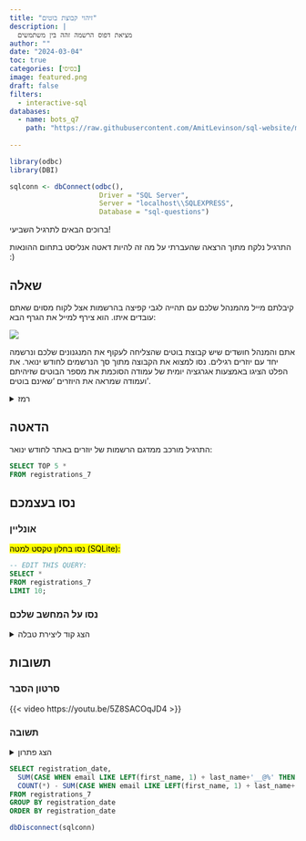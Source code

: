 ```yaml
---
title: "זיהוי קבוצת בוטים"
description: |
  מציאת דפוס הרשמה זהה בין משתמשים
author: ""
date: "2024-03-04"
toc: true
categories: [בסיסי]
image: featured.png
draft: false
filters:
  - interactive-sql
databases:
  - name: bots_q7
    path: "https://raw.githubusercontent.com/AmitLevinson/sql-website/main/questions/7-identifying-bots/q7.sql"
    
---
```


```r
library(odbc)
library(DBI)

sqlconn <- dbConnect(odbc(),
                      Driver = "SQL Server",
                      Server = "localhost\\SQLEXPRESS",
                      Database = "sql-questions")
```

ברוכים הבאים לתרגיל השביעי!  

התרגיל נלקח מתוך הרצאה שהעברתי על מה זה להיות דאטה אנליסט בתחום ההונאות :)

## שאלה

קיבלתם מייל מהמנהל שלכם עם תהייה לגבי קפיצה בהרשמות אצל לקוח מסוים שאתם עובדים איתו. הוא צירף למייל את הגרף הבא:

![](reg_count_plot.png)


אתם והמנהל חושדים שיש קבוצת בוטים שהצליחה לעקוף את המנגנונים שלכם ונרשמה יחד עם יוזרים רגילים. נסו למצוא את הקבוצה מתוך סך הנרשמים לחודש ינואר.
את הפלט הציגו באמצעות אגרגציה יומית של עמודה הסוכמת את מספר הבוטים שזיהיתם ועמודה שמראה את היוזרים 'שאינם בוטים'.


<details>
<summary>רמז</summary>
נסו לחפש דפוס בפרטים של היוזרים שתוכלו ליישם כלוגקיה לזהות קבוצה של יוזרים.
</details>



## הדאטה

התרגיל מורכב ממדגם הרשמות של יוזרים באתר לחודש ינואר:

```sql
SELECT TOP 5 * 
FROM registrations_7
```


## נסו בעצמכם

### אונליין 

<mark>נסו בחלון טקסט למטה (SQLite):</mark>

```.sql
-- EDIT THIS QUERY:
SELECT *
FROM registrations_7
LIMIT 10;

```


### נסו על המחשב שלכם

<details>
<summary>הצג קוד ליצירת טבלה</summary>

```sql
drop table if exists registrations_7 ;

CREATE TABLE registrations_7 
(
    first_name  VARCHAR(512),
    last_name   VARCHAR(512),
    email   VARCHAR(512),
    registration_date   date
);

INSERT INTO registrations_7 (first_name, last_name, email, registration_date) VALUES ('Geralda', 'Deadman', 'bsikdar@yahoo.com', '2024-01-01');
INSERT INTO registrations_7 (first_name, last_name, email, registration_date) VALUES ('Nisse', 'Saberton', 'rcwil@yahoo.com', '2024-01-01');
INSERT INTO registrations_7 (first_name, last_name, email, registration_date) VALUES ('Ardisj', 'Bourthoumieux', 'bruck@hotmail.com', '2024-01-01');
INSERT INTO registrations_7 (first_name, last_name, email, registration_date) VALUES ('Calli', 'Desorts', 'wenzlaff@gmail.com', '2024-01-01');
INSERT INTO registrations_7 (first_name, last_name, email, registration_date) VALUES ('Theodor', 'Masarrat', 'msusa@hotmail.com', '2024-01-01');
INSERT INTO registrations_7 (first_name, last_name, email, registration_date) VALUES ('Ainsley', 'Pittam', 'liedra@yahoo.com', '2024-01-01');
INSERT INTO registrations_7 (first_name, last_name, email, registration_date) VALUES ('Felicity', 'Tape', 'zyghom@hotmail.com', '2024-01-01');
INSERT INTO registrations_7 (first_name, last_name, email, registration_date) VALUES ('Tess', 'Samart', 'mrdvt@gmail.com', '2024-01-01');
INSERT INTO registrations_7 (first_name, last_name, email, registration_date) VALUES ('Chauncey', 'Lynagh', 'sylvan.schumm@yahoo.com', '2024-01-01');
INSERT INTO registrations_7 (first_name, last_name, email, registration_date) VALUES ('Dita', 'Siveter', 'egleichner@hotmail.com', '2024-01-01');
INSERT INTO registrations_7 (first_name, last_name, email, registration_date) VALUES ('Ivan', 'Kaas', 'korbin57@yahoo.com', '2024-01-01');
INSERT INTO registrations_7 (first_name, last_name, email, registration_date) VALUES ('Deanne', 'Metterick', 'smith.makenna@yahoo.com', '2024-01-01');
INSERT INTO registrations_7 (first_name, last_name, email, registration_date) VALUES ('Moss', 'Cave', 'jdicki@hotmail.com', '2024-01-01');
INSERT INTO registrations_7 (first_name, last_name, email, registration_date) VALUES ('Natalya', 'Brissenden', 'lcorkery@gmail.com', '2024-01-01');
INSERT INTO registrations_7 (first_name, last_name, email, registration_date) VALUES ('Marilee', 'Beldon', 'oral65@yahoo.com', '2024-01-01');
INSERT INTO registrations_7 (first_name, last_name, email, registration_date) VALUES ('Lorine', 'Siddall', 'twintheiser@gmail.com', '2024-01-01');
INSERT INTO registrations_7 (first_name, last_name, email, registration_date) VALUES ('Clemmy', 'Lezemere', 'clezemere1e@yolasite.com', '2024-01-02');
INSERT INTO registrations_7 (first_name, last_name, email, registration_date) VALUES ('Rolando', 'Woonton', 'rwoonton2s@addthis.com', '2024-01-02');
INSERT INTO registrations_7 (first_name, last_name, email, registration_date) VALUES ('Ervin', 'Ponde', 'eponde3b@shutterfly.com', '2024-01-02');
INSERT INTO registrations_7 (first_name, last_name, email, registration_date) VALUES ('Emanuel', 'Pepperill', 'epepperill3u@phpbb.com', '2024-01-02');
INSERT INTO registrations_7 (first_name, last_name, email, registration_date) VALUES ('Helen-elizabeth', 'Shropsheir', 'hshropsheir5c@mlb.com', '2024-01-02');
INSERT INTO registrations_7 (first_name, last_name, email, registration_date) VALUES ('Josi', 'Aindrais', 'jaindrais61@dagondesign.com', '2024-01-02');
INSERT INTO registrations_7 (first_name, last_name, email, registration_date) VALUES ('Denise', 'Dripp', 'ddripp6z@ning.com', '2024-01-02');
INSERT INTO registrations_7 (first_name, last_name, email, registration_date) VALUES ('Dorthy', 'Jamieson', 'djamieson7j@360.cn', '2024-01-02');
INSERT INTO registrations_7 (first_name, last_name, email, registration_date) VALUES ('Blane', 'Cocking', 'bcocking7z@reference.com', '2024-01-02');
INSERT INTO registrations_7 (first_name, last_name, email, registration_date) VALUES ('Linus', 'Wantling', 'lwantling86@patch.com', '2024-01-02');
INSERT INTO registrations_7 (first_name, last_name, email, registration_date) VALUES ('Sansone', 'Alexandersson', 'salexandersson8c@exblog.jp', '2024-01-02');
INSERT INTO registrations_7 (first_name, last_name, email, registration_date) VALUES ('Illa', 'Lecount', 'ilecount8l@slashdot.org', '2024-01-02');
INSERT INTO registrations_7 (first_name, last_name, email, registration_date) VALUES ('Marmaduke', 'Rolstone', 'mrolstone93@wufoo.com', '2024-01-02');
INSERT INTO registrations_7 (first_name, last_name, email, registration_date) VALUES ('Betti', 'Lafontaine', 'blafontaineah@jigsy.com', '2024-01-02');
INSERT INTO registrations_7 (first_name, last_name, email, registration_date) VALUES ('Kelbee', 'Wilmington', 'kwilmingtonap@wisc.edu', '2024-01-02');
INSERT INTO registrations_7 (first_name, last_name, email, registration_date) VALUES ('Pierrette', 'Orpyne', 'porpynear@unblog.fr', '2024-01-02');
INSERT INTO registrations_7 (first_name, last_name, email, registration_date) VALUES ('Joanna', 'Thiolier', 'jthiolierat@fotki.com', '2024-01-02');
INSERT INTO registrations_7 (first_name, last_name, email, registration_date) VALUES ('Fidelia', 'Hyatt', 'fhyattbr@samsung.com', '2024-01-02');
INSERT INTO registrations_7 (first_name, last_name, email, registration_date) VALUES ('Pansy', 'Stiling', 'pstilingbw@jigsy.com', '2024-01-02');
INSERT INTO registrations_7 (first_name, last_name, email, registration_date) VALUES ('Aryn', 'Wackly', 'awacklyc3@imdb.com', '2024-01-02');
INSERT INTO registrations_7 (first_name, last_name, email, registration_date) VALUES ('Ellwood', 'Fearnyhough', 'efearnyhoughdj@hp.com', '2024-01-02');
INSERT INTO registrations_7 (first_name, last_name, email, registration_date) VALUES ('Dorita', 'Tuftin', 'dtuftine7@scientificamerican.com', '2024-01-02');
INSERT INTO registrations_7 (first_name, last_name, email, registration_date) VALUES ('Cate', 'Feaster', 'cfeasterf5@dedecms.com', '2024-01-02');
INSERT INTO registrations_7 (first_name, last_name, email, registration_date) VALUES ('Sileas', 'Marquese', 'smarquesefs@seattletimes.com', '2024-01-02');
INSERT INTO registrations_7 (first_name, last_name, email, registration_date) VALUES ('Anneliese', 'Jeanneau', 'ajeanneaugk@weebly.com', '2024-01-02');
INSERT INTO registrations_7 (first_name, last_name, email, registration_date) VALUES ('George', 'Citrine', 'gcitrinegl@deviantart.com', '2024-01-02');
INSERT INTO registrations_7 (first_name, last_name, email, registration_date) VALUES ('Oren', 'Pauling', 'opaulingh2@harvard.edu', '2024-01-02');
INSERT INTO registrations_7 (first_name, last_name, email, registration_date) VALUES ('Damiano', 'Diess', 'ddiesshe@buzzfeed.com', '2024-01-02');
INSERT INTO registrations_7 (first_name, last_name, email, registration_date) VALUES ('Ashla', 'Drage', 'adrageiz@51.la', '2024-01-02');
INSERT INTO registrations_7 (first_name, last_name, email, registration_date) VALUES ('Irita', 'Pedrollo', 'ipedrollojd@deviantart.com', '2024-01-02');
INSERT INTO registrations_7 (first_name, last_name, email, registration_date) VALUES ('Fania', 'Fudger', 'ffudger4@apple.com', '2024-01-02');
INSERT INTO registrations_7 (first_name, last_name, email, registration_date) VALUES ('Bennie', 'McCurrie', 'bmccurrieg@amazon.de', '2024-01-02');
INSERT INTO registrations_7 (first_name, last_name, email, registration_date) VALUES ('Faun', 'Mead', 'fmeadk@plala.or.jp', '2024-01-02');
INSERT INTO registrations_7 (first_name, last_name, email, registration_date) VALUES ('Andie', 'Hearsum', 'ahearsum21@cmu.edu', '2024-01-02');
INSERT INTO registrations_7 (first_name, last_name, email, registration_date) VALUES ('Aguste', 'Taylder', 'ataylder22@auda.org.au', '2024-01-02');
INSERT INTO registrations_7 (first_name, last_name, email, registration_date) VALUES ('Kristoforo', 'Shapero', 'kshapero27@fda.gov', '2024-01-02');
INSERT INTO registrations_7 (first_name, last_name, email, registration_date) VALUES ('Shelly', 'Loughrey', 'sloughrey2t@japanpost.jp', '2024-01-02');
INSERT INTO registrations_7 (first_name, last_name, email, registration_date) VALUES ('Lorena', 'Arkley', 'larkley54@upenn.edu', '2024-01-02');
INSERT INTO registrations_7 (first_name, last_name, email, registration_date) VALUES ('Ingunna', 'Mahony', 'imahony5q@ehow.com', '2024-01-02');
INSERT INTO registrations_7 (first_name, last_name, email, registration_date) VALUES ('Oliver', 'De Laspee', 'odelaspee62@house.gov', '2024-01-02');
INSERT INTO registrations_7 (first_name, last_name, email, registration_date) VALUES ('Noel', 'Biermatowicz', 'nbiermatowicz6i@wp.com', '2024-01-02');
INSERT INTO registrations_7 (first_name, last_name, email, registration_date) VALUES ('Margit', 'Ledbetter', 'mledbetter7v@vistaprint.com', '2024-01-02');
INSERT INTO registrations_7 (first_name, last_name, email, registration_date) VALUES ('Teresita', 'Strickland', 'tstrickland7y@gmpg.org', '2024-01-02');
INSERT INTO registrations_7 (first_name, last_name, email, registration_date) VALUES ('Clare', 'Duer', 'cduer83@theglobeandmail.com', '2024-01-02');
INSERT INTO registrations_7 (first_name, last_name, email, registration_date) VALUES ('Riannon', 'Cowser', 'rcowser96@sun.com', '2024-01-02');
INSERT INTO registrations_7 (first_name, last_name, email, registration_date) VALUES ('Dallas', 'Bufton', 'dbuftona2@webs.com', '2024-01-02');
INSERT INTO registrations_7 (first_name, last_name, email, registration_date) VALUES ('Blancha', 'Ivanilov', 'bivanilovay@kickstarter.com', '2024-01-02');
INSERT INTO registrations_7 (first_name, last_name, email, registration_date) VALUES ('Spence', 'Lealle', 'slealleb8@ucoz.ru', '2024-01-02');
INSERT INTO registrations_7 (first_name, last_name, email, registration_date) VALUES ('Zelig', 'Carvil', 'zcarvild3@soundcloud.com', '2024-01-02');
INSERT INTO registrations_7 (first_name, last_name, email, registration_date) VALUES ('Jocelyn', 'Yukhnev', 'jyukhneve0@europa.eu', '2024-01-02');
INSERT INTO registrations_7 (first_name, last_name, email, registration_date) VALUES ('Eal', 'Greiswood', 'egreiswoodem@ehow.com', '2024-01-02');
INSERT INTO registrations_7 (first_name, last_name, email, registration_date) VALUES ('Rafa', 'Pinfold', 'rpinfoldet@baidu.com', '2024-01-02');
INSERT INTO registrations_7 (first_name, last_name, email, registration_date) VALUES ('Timothea', 'Whiteford', 'twhitefordex@icio.us', '2024-01-02');
INSERT INTO registrations_7 (first_name, last_name, email, registration_date) VALUES ('Swen', 'Oldershaw', 'soldershawff@github.com', '2024-01-02');
INSERT INTO registrations_7 (first_name, last_name, email, registration_date) VALUES ('Gretta', 'Blakelock', 'gblakelockgu@hhs.gov', '2024-01-02');
INSERT INTO registrations_7 (first_name, last_name, email, registration_date) VALUES ('Vida', 'Guilder', 'vguilderh7@naver.com', '2024-01-02');
INSERT INTO registrations_7 (first_name, last_name, email, registration_date) VALUES ('Adams', 'Toffoloni', 'atoffolonihi@merriam-webster.com', '2024-01-02');
INSERT INTO registrations_7 (first_name, last_name, email, registration_date) VALUES ('Ashli', 'Wooler', 'awoolerhn@theguardian.com', '2024-01-02');
INSERT INTO registrations_7 (first_name, last_name, email, registration_date) VALUES ('Flory', 'Assaf', 'fassafiy@mapy.cz', '2024-01-02');
INSERT INTO registrations_7 (first_name, last_name, email, registration_date) VALUES ('Selma', 'Larvin', 'violinhi@yahoo.com', '2024-01-02');
INSERT INTO registrations_7 (first_name, last_name, email, registration_date) VALUES ('Amory', 'Latham', 'vlefevre@gmail.com', '2024-01-02');
INSERT INTO registrations_7 (first_name, last_name, email, registration_date) VALUES ('Yoko', 'Eck', 'dialworld@hotmail.com', '2024-01-02');
INSERT INTO registrations_7 (first_name, last_name, email, registration_date) VALUES ('Cherilyn', 'Lawther', 'smartfart@gmail.com', '2024-01-02');
INSERT INTO registrations_7 (first_name, last_name, email, registration_date) VALUES ('Lanita', 'Matityahu', 'quinn@gmail.com', '2024-01-02');
INSERT INTO registrations_7 (first_name, last_name, email, registration_date) VALUES ('Malvin', 'Mallett', 'wbarker@hotmail.com', '2024-01-02');
INSERT INTO registrations_7 (first_name, last_name, email, registration_date) VALUES ('Garey', 'Relf', 'rmcfarla@hotmail.com', '2024-01-02');
INSERT INTO registrations_7 (first_name, last_name, email, registration_date) VALUES ('Valeria', 'Carmel', 'dawson.kiehn@gmail.com', '2024-01-02');
INSERT INTO registrations_7 (first_name, last_name, email, registration_date) VALUES ('Fawnia', 'Sparsholt', 'geo.johnston@hotmail.com', '2024-01-02');
INSERT INTO registrations_7 (first_name, last_name, email, registration_date) VALUES ('Cobby', 'Espinoza', 'lauren.mckenzie@hotmail.com', '2024-01-02');
INSERT INTO registrations_7 (first_name, last_name, email, registration_date) VALUES ('Angelique', 'Howgego', 'shields.daryl@gmail.com', '2024-01-02');
INSERT INTO registrations_7 (first_name, last_name, email, registration_date) VALUES ('Geoffry', 'Sacchetti', 'pauline81@yahoo.com', '2024-01-02');
INSERT INTO registrations_7 (first_name, last_name, email, registration_date) VALUES ('Kaela', 'Olin', 'mayert.kelley@yahoo.com', '2024-01-02');
INSERT INTO registrations_7 (first_name, last_name, email, registration_date) VALUES ('Kaitlynn', 'McCarly', 'gleason.myah@gmail.com', '2024-01-02');
INSERT INTO registrations_7 (first_name, last_name, email, registration_date) VALUES ('Kay', 'Trimbey', 'horacio52@hotmail.com', '2024-01-02');
INSERT INTO registrations_7 (first_name, last_name, email, registration_date) VALUES ('Josh', 'Monelli', 'ftreutel@gmail.com', '2024-01-02');
INSERT INTO registrations_7 (first_name, last_name, email, registration_date) VALUES ('Hermina', 'Conti', 'hconti17@samsung.com', '2024-01-03');
INSERT INTO registrations_7 (first_name, last_name, email, registration_date) VALUES ('Aurilia', 'Shone', 'ashone1y@constantcontact.com', '2024-01-03');
INSERT INTO registrations_7 (first_name, last_name, email, registration_date) VALUES ('Andria', 'OMahoney', 'aomahoney2j@quantcast.com', '2024-01-03');
INSERT INTO registrations_7 (first_name, last_name, email, registration_date) VALUES ('Clemente', 'Fullun', 'cfullun78@slate.com', '2024-01-03');
INSERT INTO registrations_7 (first_name, last_name, email, registration_date) VALUES ('Cheri', 'Janas', 'cjanas7s@gizmodo.com', '2024-01-03');
INSERT INTO registrations_7 (first_name, last_name, email, registration_date) VALUES ('Veda', 'Caslett', 'vcaslett7w@topsy.com', '2024-01-03');
INSERT INTO registrations_7 (first_name, last_name, email, registration_date) VALUES ('Arny', 'Iddiens', 'aiddiens8i@people.com.cn', '2024-01-03');
INSERT INTO registrations_7 (first_name, last_name, email, registration_date) VALUES ('Arluene', 'Gomes', 'agomes8u@surveymonkey.com', '2024-01-03');
INSERT INTO registrations_7 (first_name, last_name, email, registration_date) VALUES ('Susanetta', 'Indgs', 'sindgs95@so-net.ne.jp', '2024-01-03');
INSERT INTO registrations_7 (first_name, last_name, email, registration_date) VALUES ('Cammy', 'Miner', 'cminer97@twitpic.com', '2024-01-03');
INSERT INTO registrations_7 (first_name, last_name, email, registration_date) VALUES ('Morry', 'McMullen', 'mmcmullena8@princeton.edu', '2024-01-03');
INSERT INTO registrations_7 (first_name, last_name, email, registration_date) VALUES ('Genovera', 'Casel', 'gcaselb3@cocolog-nifty.com', '2024-01-03');
INSERT INTO registrations_7 (first_name, last_name, email, registration_date) VALUES ('Vina', 'Tinkham', 'vtinkhambc@sakura.ne.jp', '2024-01-03');
INSERT INTO registrations_7 (first_name, last_name, email, registration_date) VALUES ('Laverne', 'Sibbit', 'lsibbitbp@dedecms.com', '2024-01-03');
INSERT INTO registrations_7 (first_name, last_name, email, registration_date) VALUES ('Gilemette', 'Conford', 'gconforde6@msu.edu', '2024-01-03');
INSERT INTO registrations_7 (first_name, last_name, email, registration_date) VALUES ('Sander', 'Jerzykiewicz', 'sjerzykiewiczeu@wikispaces.com', '2024-01-03');
INSERT INTO registrations_7 (first_name, last_name, email, registration_date) VALUES ('Hermina', 'Molden', 'hmoldenfp@cnbc.com', '2024-01-03');
INSERT INTO registrations_7 (first_name, last_name, email, registration_date) VALUES ('Sianna', 'Derham', 'sderhamg9@bandcamp.com', '2024-01-03');
INSERT INTO registrations_7 (first_name, last_name, email, registration_date) VALUES ('Sasha', 'Willoughley', 'swilloughleyga@dot.gov', '2024-01-03');
INSERT INTO registrations_7 (first_name, last_name, email, registration_date) VALUES ('Diena', 'Pigford', 'dpigfordh9@github.com', '2024-01-03');
INSERT INTO registrations_7 (first_name, last_name, email, registration_date) VALUES ('Ester', 'Insull', 'einsullhu@ebay.com', '2024-01-03');
INSERT INTO registrations_7 (first_name, last_name, email, registration_date) VALUES ('Reena', 'Noad', 'rnoadhv@washingtonpost.com', '2024-01-03');
INSERT INTO registrations_7 (first_name, last_name, email, registration_date) VALUES ('Merralee', 'Broker', 'mbrokerhy@cargocollective.com', '2024-01-03');
INSERT INTO registrations_7 (first_name, last_name, email, registration_date) VALUES ('Johny', 'Charity', 'suresh@hotmail.com', '2024-01-03');
INSERT INTO registrations_7 (first_name, last_name, email, registration_date) VALUES ('Jameson', 'Gever', 'arathi@gmail.com', '2024-01-03');
INSERT INTO registrations_7 (first_name, last_name, email, registration_date) VALUES ('Karie', 'Stanlake', 'portscan@hotmail.com', '2024-01-03');
INSERT INTO registrations_7 (first_name, last_name, email, registration_date) VALUES ('Olivette', 'Twidell', 'lushe@yahoo.com', '2024-01-03');
INSERT INTO registrations_7 (first_name, last_name, email, registration_date) VALUES ('Trudey', 'Cammock', 'boomzilla@gmail.com', '2024-01-03');
INSERT INTO registrations_7 (first_name, last_name, email, registration_date) VALUES ('Garold', 'Haythorn', 'harpes@yahoo.com', '2024-01-03');
INSERT INTO registrations_7 (first_name, last_name, email, registration_date) VALUES ('Templeton', 'McGairl', 'vbahringer@yahoo.com', '2024-01-03');
INSERT INTO registrations_7 (first_name, last_name, email, registration_date) VALUES ('Clemmie', 'Gunbie', 'dondricka@hotmail.com', '2024-01-03');
INSERT INTO registrations_7 (first_name, last_name, email, registration_date) VALUES ('Yuma', 'Scurrah', 'ygoyette@gmail.com', '2024-01-03');
INSERT INTO registrations_7 (first_name, last_name, email, registration_date) VALUES ('Alison', 'Krug', 'kreiger.arne@gmail.com', '2024-01-03');
INSERT INTO registrations_7 (first_name, last_name, email, registration_date) VALUES ('Haskel', 'Gainsborough', 'lwisoky@yahoo.com', '2024-01-03');
INSERT INTO registrations_7 (first_name, last_name, email, registration_date) VALUES ('Antoni', 'Oxterby', 'fgreen@gmail.com', '2024-01-03');
INSERT INTO registrations_7 (first_name, last_name, email, registration_date) VALUES ('Curtis', 'Blazhevich', 'bkuhlman@hotmail.com', '2024-01-03');
INSERT INTO registrations_7 (first_name, last_name, email, registration_date) VALUES ('Adoree', 'Rosenfelt', 'schuppe.juana@hotmail.com', '2024-01-03');
INSERT INTO registrations_7 (first_name, last_name, email, registration_date) VALUES ('Alaric', 'Rearden', 'arearden6@soup.io', '2024-01-04');
INSERT INTO registrations_7 (first_name, last_name, email, registration_date) VALUES ('Bryce', 'Peasby', 'bpeasbyt@photobucket.com', '2024-01-04');
INSERT INTO registrations_7 (first_name, last_name, email, registration_date) VALUES ('Demetri', 'Riddiough', 'driddioughz@wufoo.com', '2024-01-04');
INSERT INTO registrations_7 (first_name, last_name, email, registration_date) VALUES ('Sonya', 'Corwin', 'scorwin1h@goo.ne.jp', '2024-01-04');
INSERT INTO registrations_7 (first_name, last_name, email, registration_date) VALUES ('Dacy', 'Cottom', 'dcottom1p@gnu.org', '2024-01-04');
INSERT INTO registrations_7 (first_name, last_name, email, registration_date) VALUES ('Rodney', 'Hofner', 'rhofner1x@acquirethisname.com', '2024-01-04');
INSERT INTO registrations_7 (first_name, last_name, email, registration_date) VALUES ('Raina', 'Hanbury-Brown', 'rhanburybrown26@livejournal.com', '2024-01-04');
INSERT INTO registrations_7 (first_name, last_name, email, registration_date) VALUES ('Lib', 'Leppingwell', 'lleppingwell31@ustream.tv', '2024-01-04');
INSERT INTO registrations_7 (first_name, last_name, email, registration_date) VALUES ('Sandy', 'Dymock', 'sdymock4u@over-blog.com', '2024-01-04');
INSERT INTO registrations_7 (first_name, last_name, email, registration_date) VALUES ('Brandyn', 'Meah', 'bmeah6j@taobao.com', '2024-01-04');
INSERT INTO registrations_7 (first_name, last_name, email, registration_date) VALUES ('Ximenes', 'Masdon', 'xmasdon7o@reverbnation.com', '2024-01-04');
INSERT INTO registrations_7 (first_name, last_name, email, registration_date) VALUES ('Ettie', 'Revel', 'erevel82@hibu.com', '2024-01-04');
INSERT INTO registrations_7 (first_name, last_name, email, registration_date) VALUES ('Asia', 'Ellicombe', 'aellicombe87@illinois.edu', '2024-01-04');
INSERT INTO registrations_7 (first_name, last_name, email, registration_date) VALUES ('Lavinie', 'Shurey', 'lshurey8v@merriam-webster.com', '2024-01-04');
INSERT INTO registrations_7 (first_name, last_name, email, registration_date) VALUES ('Ted', 'Di Ruggiero', 'tdiruggiero98@about.me', '2024-01-04');
INSERT INTO registrations_7 (first_name, last_name, email, registration_date) VALUES ('Ham', 'Scotti', 'hscottia5@wordpress.com', '2024-01-04');
INSERT INTO registrations_7 (first_name, last_name, email, registration_date) VALUES ('Andreana', 'Goomes', 'agoomesag@wunderground.com', '2024-01-04');
INSERT INTO registrations_7 (first_name, last_name, email, registration_date) VALUES ('Corrina', 'Peattie', 'cpeattiebt@sina.com.cn', '2024-01-04');
INSERT INTO registrations_7 (first_name, last_name, email, registration_date) VALUES ('Aidan', 'Brownlie', 'abrownlieda@ucoz.com', '2024-01-04');
INSERT INTO registrations_7 (first_name, last_name, email, registration_date) VALUES ('Gaspar', 'Dignam', 'gdigname5@ebay.co.uk', '2024-01-04');
INSERT INTO registrations_7 (first_name, last_name, email, registration_date) VALUES ('Kelcey', 'Chrystal', 'kchrystaleb@wp.com', '2024-01-04');
INSERT INTO registrations_7 (first_name, last_name, email, registration_date) VALUES ('Bride', 'OHeneghan', 'boheneghanec@cbc.ca', '2024-01-04');
INSERT INTO registrations_7 (first_name, last_name, email, registration_date) VALUES ('Clayborn', 'Woodhams', 'cwoodhamsee@harvard.edu', '2024-01-04');
INSERT INTO registrations_7 (first_name, last_name, email, registration_date) VALUES ('Trenna', 'Fosdyke', 'tfosdykeev@ask.com', '2024-01-04');
INSERT INTO registrations_7 (first_name, last_name, email, registration_date) VALUES ('Shauna', 'Grouvel', 'sgrouvelge@disqus.com', '2024-01-04');
INSERT INTO registrations_7 (first_name, last_name, email, registration_date) VALUES ('Jedidiah', 'Duding', 'jdudinggf@engadget.com', '2024-01-04');
INSERT INTO registrations_7 (first_name, last_name, email, registration_date) VALUES ('Purcell', 'Albers', 'palbersgg@wordpress.org', '2024-01-04');
INSERT INTO registrations_7 (first_name, last_name, email, registration_date) VALUES ('Germaine', 'Denniston', 'gdennistonh4@europa.eu', '2024-01-04');
INSERT INTO registrations_7 (first_name, last_name, email, registration_date) VALUES ('Beckie', 'Hexter', 'bhexterhf@xing.com', '2024-01-04');
INSERT INTO registrations_7 (first_name, last_name, email, registration_date) VALUES ('Ninnette', 'Langdale', 'nlangdaleii@bizjournals.com', '2024-01-04');
INSERT INTO registrations_7 (first_name, last_name, email, registration_date) VALUES ('Justina', 'Fairest', 'jfairestix@biglobe.ne.jp', '2024-01-04');
INSERT INTO registrations_7 (first_name, last_name, email, registration_date) VALUES ('Wileen', 'Ludgrove', 'wludgroveja@ifeng.com', '2024-01-04');
INSERT INTO registrations_7 (first_name, last_name, email, registration_date) VALUES ('Ciel', 'Shaplin', 'ajlitt@hotmail.com', '2024-01-04');
INSERT INTO registrations_7 (first_name, last_name, email, registration_date) VALUES ('Malory', 'Mold', 'torgox@yahoo.com', '2024-01-04');
INSERT INTO registrations_7 (first_name, last_name, email, registration_date) VALUES ('Verine', 'Jurasek', 'wenzlaff@yahoo.com', '2024-01-04');
INSERT INTO registrations_7 (first_name, last_name, email, registration_date) VALUES ('Dani', 'Godley', 'bogjobber@hotmail.com', '2024-01-04');
INSERT INTO registrations_7 (first_name, last_name, email, registration_date) VALUES ('Charmine', 'Crottagh', 'geekoid@gmail.com', '2024-01-04');
INSERT INTO registrations_7 (first_name, last_name, email, registration_date) VALUES ('Jennee', 'Ovington', 'rupak@gmail.com', '2024-01-04');
INSERT INTO registrations_7 (first_name, last_name, email, registration_date) VALUES ('Hillary', 'Collyer', 'jyoliver@yahoo.com', '2024-01-04');
INSERT INTO registrations_7 (first_name, last_name, email, registration_date) VALUES ('Edita', 'Fishley', 'xtang@hotmail.com', '2024-01-04');
INSERT INTO registrations_7 (first_name, last_name, email, registration_date) VALUES ('Tania', 'Grinin', 'samantha.pollich@hotmail.com', '2024-01-04');
INSERT INTO registrations_7 (first_name, last_name, email, registration_date) VALUES ('Tabby', 'Leonida', 'jasmin55@yahoo.com', '2024-01-04');
INSERT INTO registrations_7 (first_name, last_name, email, registration_date) VALUES ('Kirby', 'OClery', 'zkohler@yahoo.com', '2024-01-04');
INSERT INTO registrations_7 (first_name, last_name, email, registration_date) VALUES ('Rancell', 'Clohisey', 'hreilly@gmail.com', '2024-01-04');
INSERT INTO registrations_7 (first_name, last_name, email, registration_date) VALUES ('Tamera', 'Bowling', 'roxane.kutch@hotmail.com', '2024-01-04');
INSERT INTO registrations_7 (first_name, last_name, email, registration_date) VALUES ('Hilliary', 'Alenikov', 'halenikov0@lulu.com', '2024-01-05');
INSERT INTO registrations_7 (first_name, last_name, email, registration_date) VALUES ('Carter', 'Broome', 'cbroome2@nasa.gov', '2024-01-05');
INSERT INTO registrations_7 (first_name, last_name, email, registration_date) VALUES ('Egor', 'Schulz', 'eschulz1n@loc.gov', '2024-01-05');
INSERT INTO registrations_7 (first_name, last_name, email, registration_date) VALUES ('Read', 'McGaugey', 'rmcgaugey29@prnewswire.com', '2024-01-05');
INSERT INTO registrations_7 (first_name, last_name, email, registration_date) VALUES ('Jewel', 'Cronin', 'jcronin2a@jimdo.com', '2024-01-05');
INSERT INTO registrations_7 (first_name, last_name, email, registration_date) VALUES ('Pearle', 'Loody', 'ploody30@auda.org.au', '2024-01-05');
INSERT INTO registrations_7 (first_name, last_name, email, registration_date) VALUES ('Rosanna', 'Emer', 'remer3k@clickbank.net', '2024-01-05');
INSERT INTO registrations_7 (first_name, last_name, email, registration_date) VALUES ('Kelila', 'Abbis', 'kabbis4t@tripod.com', '2024-01-05');
INSERT INTO registrations_7 (first_name, last_name, email, registration_date) VALUES ('Matty', 'Hembery', 'mhembery4z@dell.com', '2024-01-05');
INSERT INTO registrations_7 (first_name, last_name, email, registration_date) VALUES ('Stefania', 'Dybald', 'sdybald51@nationalgeographic.com', '2024-01-05');
INSERT INTO registrations_7 (first_name, last_name, email, registration_date) VALUES ('Alix', 'Krishtopaittis', 'akrishtopaittis5s@google.com.br', '2024-01-05');
INSERT INTO registrations_7 (first_name, last_name, email, registration_date) VALUES ('Bealle', 'OKinneally', 'bokinneally67@vkontakte.ru', '2024-01-05');
INSERT INTO registrations_7 (first_name, last_name, email, registration_date) VALUES ('Alvy', 'Tomet', 'atomet69@wikipedia.org', '2024-01-05');
INSERT INTO registrations_7 (first_name, last_name, email, registration_date) VALUES ('Raquel', 'Duligal', 'rduligal6b@census.gov', '2024-01-05');
INSERT INTO registrations_7 (first_name, last_name, email, registration_date) VALUES ('Rita', 'Bentham3', 'rbentham6c@virginia.edu', '2024-01-05');
INSERT INTO registrations_7 (first_name, last_name, email, registration_date) VALUES ('Sherlocke', 'Blenkinsop', 'sblenkinsop6m@mail.ru', '2024-01-05');
INSERT INTO registrations_7 (first_name, last_name, email, registration_date) VALUES ('Brana', 'Naisby', 'bnaisby70@mapquest.com', '2024-01-05');
INSERT INTO registrations_7 (first_name, last_name, email, registration_date) VALUES ('Stephen', 'MacMoyer', 'smacmoyer7u@indiatimes.com', '2024-01-05');
INSERT INTO registrations_7 (first_name, last_name, email, registration_date) VALUES ('Dick', 'Capey', 'dcapey8s@clickbank.net', '2024-01-05');
INSERT INTO registrations_7 (first_name, last_name, email, registration_date) VALUES ('Meris', 'Bambrick', 'mbambrick9k@bluehost.com', '2024-01-05');
INSERT INTO registrations_7 (first_name, last_name, email, registration_date) VALUES ('Laurel', 'Squires', 'lsquires9x@blogspot.com', '2024-01-05');
INSERT INTO registrations_7 (first_name, last_name, email, registration_date) VALUES ('Jacklin', 'Jeffels', 'jjeffelsad@tripadvisor.com', '2024-01-05');
INSERT INTO registrations_7 (first_name, last_name, email, registration_date) VALUES ('Annabela', 'Daoust', 'adaoustbu@friendfeed.com', '2024-01-05');
INSERT INTO registrations_7 (first_name, last_name, email, registration_date) VALUES ('Alix', 'Halsey', 'ahalseyc8@chron.com', '2024-01-05');
INSERT INTO registrations_7 (first_name, last_name, email, registration_date) VALUES ('Elle', 'Smallridge', 'esmallridgecv@ucoz.ru', '2024-01-05');
INSERT INTO registrations_7 (first_name, last_name, email, registration_date) VALUES ('Obed', 'Featherstonehaugh', 'ofeatherstonehaughf6@bbb.org', '2024-01-05');
INSERT INTO registrations_7 (first_name, last_name, email, registration_date) VALUES ('Waldon', 'Caudelier', 'wcaudelierfo@ucsd.edu', '2024-01-05');
INSERT INTO registrations_7 (first_name, last_name, email, registration_date) VALUES ('Markus', 'Walsom', 'mwalsomg8@constantcontact.com', '2024-01-05');
INSERT INTO registrations_7 (first_name, last_name, email, registration_date) VALUES ('Rose', 'Cunniff', 'rcunniffgc@freewebs.com', '2024-01-05');
INSERT INTO registrations_7 (first_name, last_name, email, registration_date) VALUES ('Constancy', 'Bullocke', 'cbullockei3@toplist.cz', '2024-01-05');
INSERT INTO registrations_7 (first_name, last_name, email, registration_date) VALUES ('Rosaline', 'Niblock', 'rniblockic@discovery.com', '2024-01-05');
INSERT INTO registrations_7 (first_name, last_name, email, registration_date) VALUES ('Anders', 'Walewski', 'ullman@yahoo.com', '2024-01-05');
INSERT INTO registrations_7 (first_name, last_name, email, registration_date) VALUES ('Logan', 'Sorbey', 'rhialto@hotmail.com', '2024-01-05');
INSERT INTO registrations_7 (first_name, last_name, email, registration_date) VALUES ('Elvis', 'Philip', 'dieman@gmail.com', '2024-01-05');
INSERT INTO registrations_7 (first_name, last_name, email, registration_date) VALUES ('Jo-anne', 'Bende', 'slaff@yahoo.com', '2024-01-05');
INSERT INTO registrations_7 (first_name, last_name, email, registration_date) VALUES ('Bil', 'Rayhill', 'dawnsong@yahoo.com', '2024-01-05');
INSERT INTO registrations_7 (first_name, last_name, email, registration_date) VALUES ('Katharina', 'Thurman', 'dbanarse@hotmail.com', '2024-01-05');
INSERT INTO registrations_7 (first_name, last_name, email, registration_date) VALUES ('Kaleb', 'Mahood', 'draper@gmail.com', '2024-01-05');
INSERT INTO registrations_7 (first_name, last_name, email, registration_date) VALUES ('Sheridan', 'Hundal', 'roamer@hotmail.com', '2024-01-05');
INSERT INTO registrations_7 (first_name, last_name, email, registration_date) VALUES ('Carolin', 'Stennard', 'mthurn@gmail.com', '2024-01-05');
INSERT INTO registrations_7 (first_name, last_name, email, registration_date) VALUES ('Valencia', 'Pettman', 'jugalator@yahoo.com', '2024-01-05');
INSERT INTO registrations_7 (first_name, last_name, email, registration_date) VALUES ('Onofredo', 'Kopfen', 'schimmel.ebony@yahoo.com', '2024-01-05');
INSERT INTO registrations_7 (first_name, last_name, email, registration_date) VALUES ('Cory', 'Tuffield', 'marshall09@hotmail.com', '2024-01-05');
INSERT INTO registrations_7 (first_name, last_name, email, registration_date) VALUES ('Cymbre', 'Thackston', 'huel.yolanda@hotmail.com', '2024-01-05');
INSERT INTO registrations_7 (first_name, last_name, email, registration_date) VALUES ('Livy', 'Nelhams', 'vpadberg@gmail.com', '2024-01-05');
INSERT INTO registrations_7 (first_name, last_name, email, registration_date) VALUES ('Nina', 'Yorke', 'xcarroll@gmail.com', '2024-01-05');
INSERT INTO registrations_7 (first_name, last_name, email, registration_date) VALUES ('Lenna', 'Bradnick', 'nlesch@gmail.com', '2024-01-05');
INSERT INTO registrations_7 (first_name, last_name, email, registration_date) VALUES ('Agathe', 'Tottie', 'flatley.noel@gmail.com', '2024-01-05');
INSERT INTO registrations_7 (first_name, last_name, email, registration_date) VALUES ('Rudolfo', 'Simeonov', 'rsimeonovn@arstechnica.com', '2024-01-06');
INSERT INTO registrations_7 (first_name, last_name, email, registration_date) VALUES ('Tate', 'Lavies', 'tlaviesr@shareasale.com', '2024-01-06');
INSERT INTO registrations_7 (first_name, last_name, email, registration_date) VALUES ('Randell', 'Hindhaugh', 'rhindhaugh1o@i2i.jp', '2024-01-06');
INSERT INTO registrations_7 (first_name, last_name, email, registration_date) VALUES ('Jenine', 'Beebis', 'jbeebis2o@sina.com.cn', '2024-01-06');
INSERT INTO registrations_7 (first_name, last_name, email, registration_date) VALUES ('Julietta', 'Sauter', 'jsauter33@flavors.me', '2024-01-06');
INSERT INTO registrations_7 (first_name, last_name, email, registration_date) VALUES ('Fara', 'Tewkesbury', 'ftewkesbury3e@dagondesign.com', '2024-01-06');
INSERT INTO registrations_7 (first_name, last_name, email, registration_date) VALUES ('Rafaelia', 'Baudoux', 'rbaudoux3o@over-blog.com', '2024-01-06');
INSERT INTO registrations_7 (first_name, last_name, email, registration_date) VALUES ('Consuelo', 'Randleson', 'crandleson3p@typepad.com', '2024-01-06');
INSERT INTO registrations_7 (first_name, last_name, email, registration_date) VALUES ('Burk', 'Lever', 'blever41@pagesperso-orange.fr', '2024-01-06');
INSERT INTO registrations_7 (first_name, last_name, email, registration_date) VALUES ('Tamma', 'Elcoat', 'telcoat49@army.mil', '2024-01-06');
INSERT INTO registrations_7 (first_name, last_name, email, registration_date) VALUES ('Zach', 'Felce', 'zfelce4p@fastcompany.com', '2024-01-06');
INSERT INTO registrations_7 (first_name, last_name, email, registration_date) VALUES ('Arch', 'Delucia', 'adelucia50@usa.gov', '2024-01-06');
INSERT INTO registrations_7 (first_name, last_name, email, registration_date) VALUES ('Margret', 'Pennycock', 'mpennycock5d@oakley.com', '2024-01-06');
INSERT INTO registrations_7 (first_name, last_name, email, registration_date) VALUES ('Lynne', 'Peacher', 'lpeacher5t@ucla.edu', '2024-01-06');
INSERT INTO registrations_7 (first_name, last_name, email, registration_date) VALUES ('Sofie', 'Edmundson', 'sedmundson68@prweb.com', '2024-01-06');
INSERT INTO registrations_7 (first_name, last_name, email, registration_date) VALUES ('Brew', 'Kamena', 'bkamena6n@simplemachines.org', '2024-01-06');
INSERT INTO registrations_7 (first_name, last_name, email, registration_date) VALUES ('Mortimer', 'Geall', 'mgeall7n@miitbeian.gov.cn', '2024-01-06');
INSERT INTO registrations_7 (first_name, last_name, email, registration_date) VALUES ('Raoul', 'Kubczak', 'rkubczak8q@independent.co.uk', '2024-01-06');
INSERT INTO registrations_7 (first_name, last_name, email, registration_date) VALUES ('Terrye', 'Squibb', 'tsquibb9a@mashable.com', '2024-01-06');
INSERT INTO registrations_7 (first_name, last_name, email, registration_date) VALUES ('Rennie', 'Robard', 'rrobard9r@mac.com', '2024-01-06');
INSERT INTO registrations_7 (first_name, last_name, email, registration_date) VALUES ('Mari', 'Slyme', 'mslymeau@newsvine.com', '2024-01-06');
INSERT INTO registrations_7 (first_name, last_name, email, registration_date) VALUES ('Lenora', 'Bedenham', 'lbedenhamb5@simplemachines.org', '2024-01-06');
INSERT INTO registrations_7 (first_name, last_name, email, registration_date) VALUES ('Ravid', 'Goodered', 'rgooderedbo@spotify.com', '2024-01-06');
INSERT INTO registrations_7 (first_name, last_name, email, registration_date) VALUES ('Marianne', 'Proudman', 'mproudmancd@epa.gov', '2024-01-06');
INSERT INTO registrations_7 (first_name, last_name, email, registration_date) VALUES ('Adriaens', 'Byfield', 'abyfieldcf@seattletimes.com', '2024-01-06');
INSERT INTO registrations_7 (first_name, last_name, email, registration_date) VALUES ('Malvin', 'Eagleton', 'meagletonck@drupal.org', '2024-01-06');
INSERT INTO registrations_7 (first_name, last_name, email, registration_date) VALUES ('Michelle', 'Harbach', 'mharbachd9@epa.gov', '2024-01-06');
INSERT INTO registrations_7 (first_name, last_name, email, registration_date) VALUES ('Worthy', 'Temperley', 'wtemperleydd@twitpic.com', '2024-01-06');
INSERT INTO registrations_7 (first_name, last_name, email, registration_date) VALUES ('Marnia', 'OGleasane', 'mogleasaneek@thetimes.co.uk', '2024-01-06');
INSERT INTO registrations_7 (first_name, last_name, email, registration_date) VALUES ('Loree', 'Friday', 'lfridayf1@independent.co.uk', '2024-01-06');
INSERT INTO registrations_7 (first_name, last_name, email, registration_date) VALUES ('Jody', 'Heckner', 'jhecknerfj@histats.com', '2024-01-06');
INSERT INTO registrations_7 (first_name, last_name, email, registration_date) VALUES ('Jayme', 'Denington', 'jdeningtong3@fc2.com', '2024-01-06');
INSERT INTO registrations_7 (first_name, last_name, email, registration_date) VALUES ('Ezequiel', 'Paton', 'epatonhj@eventbrite.com', '2024-01-06');
INSERT INTO registrations_7 (first_name, last_name, email, registration_date) VALUES ('Mario', 'Dundendale', 'mdundendalei4@redcross.org', '2024-01-06');
INSERT INTO registrations_7 (first_name, last_name, email, registration_date) VALUES ('Sam', 'Climar', 'sclimarj4@angelfire.com', '2024-01-06');
INSERT INTO registrations_7 (first_name, last_name, email, registration_date) VALUES ('Linn', 'Fouracres', 'lfouracresj8@ocn.ne.jp', '2024-01-06');
INSERT INTO registrations_7 (first_name, last_name, email, registration_date) VALUES ('Clementius', 'Comolli', 'camenisch@yahoo.com', '2024-01-06');
INSERT INTO registrations_7 (first_name, last_name, email, registration_date) VALUES ('Daloris', 'Dorning', 'pakaste@hotmail.com', '2024-01-06');
INSERT INTO registrations_7 (first_name, last_name, email, registration_date) VALUES ('Even', 'Richold', 'improv@gmail.com', '2024-01-06');
INSERT INTO registrations_7 (first_name, last_name, email, registration_date) VALUES ('Gerrard', 'Mapples', 'jorgb@yahoo.com', '2024-01-06');
INSERT INTO registrations_7 (first_name, last_name, email, registration_date) VALUES ('Harlene', 'Hanmer', 'harpes@gmail.com', '2024-01-06');
INSERT INTO registrations_7 (first_name, last_name, email, registration_date) VALUES ('Eduino', 'Tapner', 'mavilar@gmail.com', '2024-01-06');
INSERT INTO registrations_7 (first_name, last_name, email, registration_date) VALUES ('Gui', 'Twallin', 'axel19@yahoo.com', '2024-01-06');
INSERT INTO registrations_7 (first_name, last_name, email, registration_date) VALUES ('Hansiain', 'Foulgham', 'farrell.jacinto@gmail.com', '2024-01-06');
INSERT INTO registrations_7 (first_name, last_name, email, registration_date) VALUES ('Sybila', 'Ruddy', 'domingo83@yahoo.com', '2024-01-06');
INSERT INTO registrations_7 (first_name, last_name, email, registration_date) VALUES ('Sondra', 'Heather', 'bashirian.gene@yahoo.com', '2024-01-06');
INSERT INTO registrations_7 (first_name, last_name, email, registration_date) VALUES ('Forrest', 'Durnin', 'fdurninf@washingtonpost.com', '2024-01-07');
INSERT INTO registrations_7 (first_name, last_name, email, registration_date) VALUES ('Wilmer', 'McCuaig', 'wmccuaigw@comsenz.com', '2024-01-07');
INSERT INTO registrations_7 (first_name, last_name, email, registration_date) VALUES ('Vincent', 'Firby', 'vfirby2p@msu.edu', '2024-01-07');
INSERT INTO registrations_7 (first_name, last_name, email, registration_date) VALUES ('Kristine', 'Flowitt', 'kflowitt3z@networkadvertising.org', '2024-01-07');
INSERT INTO registrations_7 (first_name, last_name, email, registration_date) VALUES ('Susanna', 'Beglin', 'sbeglin5o@jimdo.com', '2024-01-07');
INSERT INTO registrations_7 (first_name, last_name, email, registration_date) VALUES ('Patricio', 'Eason', 'peason6p@mail.ru', '2024-01-07');
INSERT INTO registrations_7 (first_name, last_name, email, registration_date) VALUES ('Georgine', 'Batteson', 'gbatteson92@jigsy.com', '2024-01-07');
INSERT INTO registrations_7 (first_name, last_name, email, registration_date) VALUES ('Gabriell', 'Tennison', 'gtennison9c@cloudflare.com', '2024-01-07');
INSERT INTO registrations_7 (first_name, last_name, email, registration_date) VALUES ('Janeen', 'Rival', 'jrivalan@tinypic.com', '2024-01-07');
INSERT INTO registrations_7 (first_name, last_name, email, registration_date) VALUES ('Trey', 'Hardiman', 'thardimanbl@google.com.br', '2024-01-07');
INSERT INTO registrations_7 (first_name, last_name, email, registration_date) VALUES ('Roseanne', 'Linfoot', 'rlinfootbz@youtu.be', '2024-01-07');
INSERT INTO registrations_7 (first_name, last_name, email, registration_date) VALUES ('Lulita', 'Andreini', 'landreinic6@phoca.cz', '2024-01-07');
INSERT INTO registrations_7 (first_name, last_name, email, registration_date) VALUES ('Amity', 'Schruurs', 'aschruursca@timesonline.co.uk', '2024-01-07');
INSERT INTO registrations_7 (first_name, last_name, email, registration_date) VALUES ('Cindi', 'Claypool', 'cclaypoolcs@usa.gov', '2024-01-07');
INSERT INTO registrations_7 (first_name, last_name, email, registration_date) VALUES ('Ninette', 'Day', 'ndayct@stumbleupon.com', '2024-01-07');
INSERT INTO registrations_7 (first_name, last_name, email, registration_date) VALUES ('Hercules', 'McGlaud', 'hmcglaudf7@usa.gov', '2024-01-07');
INSERT INTO registrations_7 (first_name, last_name, email, registration_date) VALUES ('Derril', 'Lotterington', 'dlotteringtonf8@msn.com', '2024-01-07');
INSERT INTO registrations_7 (first_name, last_name, email, registration_date) VALUES ('Glennie', 'Toffanelli', 'gtoffanellifk@photobucket.com', '2024-01-07');
INSERT INTO registrations_7 (first_name, last_name, email, registration_date) VALUES ('Zabrina', 'Costin', 'zcostingy@etsy.com', '2024-01-07');
INSERT INTO registrations_7 (first_name, last_name, email, registration_date) VALUES ('Cassie', 'Utterson', 'cuttersonh6@umn.edu', '2024-01-07');
INSERT INTO registrations_7 (first_name, last_name, email, registration_date) VALUES ('Kassandra', 'Alennikov', 'kalennikovi5@blogs.com', '2024-01-07');
INSERT INTO registrations_7 (first_name, last_name, email, registration_date) VALUES ('Tiena', 'Rozec', 'trozecjb@myspace.com', '2024-01-07');
INSERT INTO registrations_7 (first_name, last_name, email, registration_date) VALUES ('Tova', 'Fairn', 'inico@hotmail.com', '2024-01-07');
INSERT INTO registrations_7 (first_name, last_name, email, registration_date) VALUES ('Teena', 'Bilbey', 'hling@gmail.com', '2024-01-07');
INSERT INTO registrations_7 (first_name, last_name, email, registration_date) VALUES ('Syd', 'Pert', 'crandall@hotmail.com', '2024-01-07');
INSERT INTO registrations_7 (first_name, last_name, email, registration_date) VALUES ('Mari', 'Giraudy', 'pfitza@gmail.com', '2024-01-07');
INSERT INTO registrations_7 (first_name, last_name, email, registration_date) VALUES ('Rolfe', 'Junes', 'fglock@yahoo.com', '2024-01-07');
INSERT INTO registrations_7 (first_name, last_name, email, registration_date) VALUES ('Elsy', 'Becker', 'giafly@yahoo.com', '2024-01-07');
INSERT INTO registrations_7 (first_name, last_name, email, registration_date) VALUES ('Ursola', 'Leversuch', 'pizza@yahoo.com', '2024-01-07');
INSERT INTO registrations_7 (first_name, last_name, email, registration_date) VALUES ('Krissie', 'Moyse', 'agapow@hotmail.com', '2024-01-07');
INSERT INTO registrations_7 (first_name, last_name, email, registration_date) VALUES ('Ludovika', 'Wurst', 'janet.schmitt@yahoo.com', '2024-01-07');
INSERT INTO registrations_7 (first_name, last_name, email, registration_date) VALUES ('Hieronymus', 'Edens', 'dallin31@yahoo.com', '2024-01-07');
INSERT INTO registrations_7 (first_name, last_name, email, registration_date) VALUES ('Georgeta', 'Sinnett', 'cole.joe@gmail.com', '2024-01-07');
INSERT INTO registrations_7 (first_name, last_name, email, registration_date) VALUES ('Maximo', 'Deeks', 'ujakubowski@gmail.com', '2024-01-07');
INSERT INTO registrations_7 (first_name, last_name, email, registration_date) VALUES ('Cooper', 'Dionisii', 'adolph68@gmail.com', '2024-01-07');
INSERT INTO registrations_7 (first_name, last_name, email, registration_date) VALUES ('Sammy', 'Balducci', 'sbalducci3@example.com', '2024-01-08');
INSERT INTO registrations_7 (first_name, last_name, email, registration_date) VALUES ('Burnaby', 'Farington', 'bfarington15@yellowbook.com', '2024-01-08');
INSERT INTO registrations_7 (first_name, last_name, email, registration_date) VALUES ('Marley', 'Matelaitis', 'mmatelaitis1q@lycos.com', '2024-01-08');
INSERT INTO registrations_7 (first_name, last_name, email, registration_date) VALUES ('Alis', 'Le Noury', 'alenoury23@1und1.de', '2024-01-08');
INSERT INTO registrations_7 (first_name, last_name, email, registration_date) VALUES ('Jarret', 'Jarrett', 'jjarrett2v@plala.or.jp', '2024-01-08');
INSERT INTO registrations_7 (first_name, last_name, email, registration_date) VALUES ('Dawna', 'Hulks', 'dhulks37@imageshack.us', '2024-01-08');
INSERT INTO registrations_7 (first_name, last_name, email, registration_date) VALUES ('Glenine', 'Dunstall', 'gdunstall3m@tumblr.com', '2024-01-08');
INSERT INTO registrations_7 (first_name, last_name, email, registration_date) VALUES ('Hulda', 'Daglish', 'hdaglish3y@reverbnation.com', '2024-01-08');
INSERT INTO registrations_7 (first_name, last_name, email, registration_date) VALUES ('Dolli', 'Avison', 'davison40@hc360.com', '2024-01-08');
INSERT INTO registrations_7 (first_name, last_name, email, registration_date) VALUES ('Sharron', 'Moorerud', 'smoorerud5h@nymag.com', '2024-01-08');
INSERT INTO registrations_7 (first_name, last_name, email, registration_date) VALUES ('Thelma', 'Kelcher', 'tkelcher5v@google.it', '2024-01-08');
INSERT INTO registrations_7 (first_name, last_name, email, registration_date) VALUES ('Eula', 'Lambertazzi', 'elambertazzi64@washingtonpost.com', '2024-01-08');
INSERT INTO registrations_7 (first_name, last_name, email, registration_date) VALUES ('Elisha', 'Lipscombe', 'elipscombe6u@arizona.edu', '2024-01-08');
INSERT INTO registrations_7 (first_name, last_name, email, registration_date) VALUES ('Harlene', 'Cannan', 'hcannan74@blogspot.com', '2024-01-08');
INSERT INTO registrations_7 (first_name, last_name, email, registration_date) VALUES ('Floria', 'Clayson', 'fclayson7a@booking.com', '2024-01-08');
INSERT INTO registrations_7 (first_name, last_name, email, registration_date) VALUES ('Kikelia', 'Horsfield', 'khorsfield7h@gravatar.com', '2024-01-08');
INSERT INTO registrations_7 (first_name, last_name, email, registration_date) VALUES ('Papageno', 'McCathy', 'pmccathy7p@edublogs.org', '2024-01-08');
INSERT INTO registrations_7 (first_name, last_name, email, registration_date) VALUES ('Susanne', 'Ninotti', 'sninotti8b@angelfire.com', '2024-01-08');
INSERT INTO registrations_7 (first_name, last_name, email, registration_date) VALUES ('Parsifal', 'Bassick', 'pbassicka7@hostgator.com', '2024-01-08');
INSERT INTO registrations_7 (first_name, last_name, email, registration_date) VALUES ('Lyda', 'Patriche', 'lpatricheax@cmu.edu', '2024-01-08');
INSERT INTO registrations_7 (first_name, last_name, email, registration_date) VALUES ('Keefe', 'Doleman', 'kdolemancj@behance.net', '2024-01-08');
INSERT INTO registrations_7 (first_name, last_name, email, registration_date) VALUES ('Conni', 'McCoole', 'cmccooleed@csmonitor.com', '2024-01-08');
INSERT INTO registrations_7 (first_name, last_name, email, registration_date) VALUES ('Henri', 'Earlam', 'hearlameh@w3.org', '2024-01-08');
INSERT INTO registrations_7 (first_name, last_name, email, registration_date) VALUES ('Keelia', 'Sillick', 'ksillicken@tinyurl.com', '2024-01-08');
INSERT INTO registrations_7 (first_name, last_name, email, registration_date) VALUES ('Pippo', 'Dyet', 'pdyetey@home.pl', '2024-01-08');
INSERT INTO registrations_7 (first_name, last_name, email, registration_date) VALUES ('Carree', 'Dumsday', 'cdumsdayfc@printfriendly.com', '2024-01-08');
INSERT INTO registrations_7 (first_name, last_name, email, registration_date) VALUES ('Zenia', 'Jearum', 'zjearumh1@google.de', '2024-01-08');
INSERT INTO registrations_7 (first_name, last_name, email, registration_date) VALUES ('Clotilda', 'Boog', 'cboogh5@utexas.edu', '2024-01-08');
INSERT INTO registrations_7 (first_name, last_name, email, registration_date) VALUES ('Nell', 'Ivanuschka', 'nivanuschkai1@businesswire.com', '2024-01-08');
INSERT INTO registrations_7 (first_name, last_name, email, registration_date) VALUES ('Sheree', 'Formigli', 'sformigliib@sourceforge.net', '2024-01-08');
INSERT INTO registrations_7 (first_name, last_name, email, registration_date) VALUES ('Terrijo', 'Earley', 'tearleyih@cyberchimps.com', '2024-01-08');
INSERT INTO registrations_7 (first_name, last_name, email, registration_date) VALUES ('Stanleigh', 'Holehouse', 'telbij@hotmail.com', '2024-01-08');
INSERT INTO registrations_7 (first_name, last_name, email, registration_date) VALUES ('Edik', 'Currin', 'bryam@yahoo.com', '2024-01-08');
INSERT INTO registrations_7 (first_name, last_name, email, registration_date) VALUES ('Ethelin', 'Dowgill', 'rkobes@gmail.com', '2024-01-08');
INSERT INTO registrations_7 (first_name, last_name, email, registration_date) VALUES ('Olivette', 'Nobriga', 'horrocks@gmail.com', '2024-01-08');
INSERT INTO registrations_7 (first_name, last_name, email, registration_date) VALUES ('Dun', 'Gres', 'pkplex@hotmail.com', '2024-01-08');
INSERT INTO registrations_7 (first_name, last_name, email, registration_date) VALUES ('Jessalyn', 'Yanyushkin', 'daveewart@hotmail.com', '2024-01-08');
INSERT INTO registrations_7 (first_name, last_name, email, registration_date) VALUES ('Orella', 'Brecknall', 'rsmartin@gmail.com', '2024-01-08');
INSERT INTO registrations_7 (first_name, last_name, email, registration_date) VALUES ('Bale', 'Mangenot', 'ngedmond@hotmail.com', '2024-01-08');
INSERT INTO registrations_7 (first_name, last_name, email, registration_date) VALUES ('Celle', 'Winterscale', 'hodkiewicz.haley@gmail.com', '2024-01-08');
INSERT INTO registrations_7 (first_name, last_name, email, registration_date) VALUES ('Lulita', 'Nashe', 'marks.clinton@hotmail.com', '2024-01-08');
INSERT INTO registrations_7 (first_name, last_name, email, registration_date) VALUES ('Bale', 'Cusick', 'elbert08@hotmail.com', '2024-01-08');
INSERT INTO registrations_7 (first_name, last_name, email, registration_date) VALUES ('Demott', 'Nevison', 'ibayer@gmail.com', '2024-01-08');
INSERT INTO registrations_7 (first_name, last_name, email, registration_date) VALUES ('Lombard', 'Aberdalgy', 'katelynn.schulist@yahoo.com', '2024-01-08');
INSERT INTO registrations_7 (first_name, last_name, email, registration_date) VALUES ('Angeline', 'Proschek', 'bertrand39@yahoo.com', '2024-01-08');
INSERT INTO registrations_7 (first_name, last_name, email, registration_date) VALUES ('Kaleb', 'Cohen', 'lhoppe@gmail.com', '2024-01-08');
INSERT INTO registrations_7 (first_name, last_name, email, registration_date) VALUES ('Veronika', 'Kingh', 'vkinghd@vkontakte.ru', '2024-01-09');
INSERT INTO registrations_7 (first_name, last_name, email, registration_date) VALUES ('Sharia', 'Cossum', 'scossumm@japanpost.jp', '2024-01-09');
INSERT INTO registrations_7 (first_name, last_name, email, registration_date) VALUES ('Manfred', 'Leedes', 'mleedes18@usnews.com', '2024-01-09');
INSERT INTO registrations_7 (first_name, last_name, email, registration_date) VALUES ('Sherm', 'Sooley', 'ssooley1f@e-recht24.de', '2024-01-09');
INSERT INTO registrations_7 (first_name, last_name, email, registration_date) VALUES ('Lydon', 'Royal', 'lroyal2e@about.com', '2024-01-09');
INSERT INTO registrations_7 (first_name, last_name, email, registration_date) VALUES ('Nikolai', 'Chesnut', 'nchesnut3s@deviantart.com', '2024-01-09');
INSERT INTO registrations_7 (first_name, last_name, email, registration_date) VALUES ('Chloette', 'Clitherow', 'cclitherow4e@vistaprint.com', '2024-01-09');
INSERT INTO registrations_7 (first_name, last_name, email, registration_date) VALUES ('Golda', 'Maasze', 'gmaasze5g@bbb.org', '2024-01-09');
INSERT INTO registrations_7 (first_name, last_name, email, registration_date) VALUES ('Christi', 'Richings', 'crichings5n@imgur.com', '2024-01-09');
INSERT INTO registrations_7 (first_name, last_name, email, registration_date) VALUES ('Meredith', 'Morphey', 'mmorphey5w@unesco.org', '2024-01-09');
INSERT INTO registrations_7 (first_name, last_name, email, registration_date) VALUES ('Brandon', 'McHan', 'bmchan6s@infoseek.co.jp', '2024-01-09');
INSERT INTO registrations_7 (first_name, last_name, email, registration_date) VALUES ('Elsi', 'Behning', 'ebehning6w@flickr.com', '2024-01-09');
INSERT INTO registrations_7 (first_name, last_name, email, registration_date) VALUES ('Jeremias', 'Northing', 'jnorthing73@howstuffworks.com', '2024-01-09');
INSERT INTO registrations_7 (first_name, last_name, email, registration_date) VALUES ('Clair', 'Bartoleyn', 'cbartoleyn8g@netlog.com', '2024-01-09');
INSERT INTO registrations_7 (first_name, last_name, email, registration_date) VALUES ('Royal', 'Sambiedge', 'rsambiedge94@economist.com', '2024-01-09');
INSERT INTO registrations_7 (first_name, last_name, email, registration_date) VALUES ('Eveline', 'Botterman', 'ebotterman9b@jigsy.com', '2024-01-09');
INSERT INTO registrations_7 (first_name, last_name, email, registration_date) VALUES ('Lem', 'Underwood', 'lunderwooda6@freewebs.com', '2024-01-09');
INSERT INTO registrations_7 (first_name, last_name, email, registration_date) VALUES ('Gonzalo', 'Ellyatt', 'gellyattd6@blogs.com', '2024-01-09');
INSERT INTO registrations_7 (first_name, last_name, email, registration_date) VALUES ('Dyan', 'De Minico', 'ddeminicodv@live.com', '2024-01-09');
INSERT INTO registrations_7 (first_name, last_name, email, registration_date) VALUES ('Hale', 'Glede', 'hgledee2@icq.com', '2024-01-09');
INSERT INTO registrations_7 (first_name, last_name, email, registration_date) VALUES ('Arty', 'Smithe', 'asmithee8@cbc.ca', '2024-01-09');
INSERT INTO registrations_7 (first_name, last_name, email, registration_date) VALUES ('Corabella', 'Anselm', 'canselmel@youku.com', '2024-01-09');
INSERT INTO registrations_7 (first_name, last_name, email, registration_date) VALUES ('Hi', 'Sweet', 'hsweeteo@dagondesign.com', '2024-01-09');
INSERT INTO registrations_7 (first_name, last_name, email, registration_date) VALUES ('Vida', 'Gerraty', 'vgerratyeq@nasa.gov', '2024-01-09');
INSERT INTO registrations_7 (first_name, last_name, email, registration_date) VALUES ('Constancia', 'Barme', 'cbarmees@studiopress.com', '2024-01-09');
INSERT INTO registrations_7 (first_name, last_name, email, registration_date) VALUES ('Rollins', 'Greenlies', 'rgreenliesfm@zimbio.com', '2024-01-09');
INSERT INTO registrations_7 (first_name, last_name, email, registration_date) VALUES ('Barnabas', 'Hoggan', 'bhogganfq@simplemachines.org', '2024-01-09');
INSERT INTO registrations_7 (first_name, last_name, email, registration_date) VALUES ('Stephen', 'Hinrichsen', 'shinrichsenfr@e-recht24.de', '2024-01-09');
INSERT INTO registrations_7 (first_name, last_name, email, registration_date) VALUES ('Rosita', 'Hallifax', 'rhallifaxhb@biglobe.ne.jp', '2024-01-09');
INSERT INTO registrations_7 (first_name, last_name, email, registration_date) VALUES ('Leanna', 'Beltzner', 'lbeltznerhc@google.nl', '2024-01-09');
INSERT INTO registrations_7 (first_name, last_name, email, registration_date) VALUES ('Ingelbert', 'Chastang', 'ichastanghq@arstechnica.com', '2024-01-09');
INSERT INTO registrations_7 (first_name, last_name, email, registration_date) VALUES ('Quill', 'McGriffin', 'qmcgriffinht@newyorker.com', '2024-01-09');
INSERT INTO registrations_7 (first_name, last_name, email, registration_date) VALUES ('Shanda', 'Dimock', 'sdimockij@etsy.com', '2024-01-09');
INSERT INTO registrations_7 (first_name, last_name, email, registration_date) VALUES ('Zonnya', 'Fotherby', 'zfotherbyio@youku.com', '2024-01-09');
INSERT INTO registrations_7 (first_name, last_name, email, registration_date) VALUES ('Cris', 'Cusiter', 'janneh@hotmail.com', '2024-01-09');
INSERT INTO registrations_7 (first_name, last_name, email, registration_date) VALUES ('Kingston', 'Dackombe', 'killmenow@yahoo.com', '2024-01-09');
INSERT INTO registrations_7 (first_name, last_name, email, registration_date) VALUES ('Emmet', 'Tabart', 'jshirley@gmail.com', '2024-01-09');
INSERT INTO registrations_7 (first_name, last_name, email, registration_date) VALUES ('Wilhelmina', 'McGerraghty', 'ullman@gmail.com', '2024-01-09');
INSERT INTO registrations_7 (first_name, last_name, email, registration_date) VALUES ('Waverly', 'Finlator', 'aardo@yahoo.com', '2024-01-09');
INSERT INTO registrations_7 (first_name, last_name, email, registration_date) VALUES ('Alexis', 'Simnor', 'malvar@gmail.com', '2024-01-09');
INSERT INTO registrations_7 (first_name, last_name, email, registration_date) VALUES ('Dav', 'Hansard', 'rcwil@yahoo.com', '2024-01-09');
INSERT INTO registrations_7 (first_name, last_name, email, registration_date) VALUES ('Wyn', 'de Verson', 'pat.champlin@yahoo.com', '2024-01-09');
INSERT INTO registrations_7 (first_name, last_name, email, registration_date) VALUES ('Fredric', 'Eminson', 'towne.milo@gmail.com', '2024-01-09');
INSERT INTO registrations_7 (first_name, last_name, email, registration_date) VALUES ('Ramsay', 'Pillman', 'nelson76@yahoo.com', '2024-01-09');
INSERT INTO registrations_7 (first_name, last_name, email, registration_date) VALUES ('Willa', 'Galtone', 'oma.fritsch@hotmail.com', '2024-01-09');
INSERT INTO registrations_7 (first_name, last_name, email, registration_date) VALUES ('Tadio', 'Pickford', 'vwalker@hotmail.com', '2024-01-09');
INSERT INTO registrations_7 (first_name, last_name, email, registration_date) VALUES ('Kayla', 'Winder', 'camryn.schinner@gmail.com', '2024-01-09');
INSERT INTO registrations_7 (first_name, last_name, email, registration_date) VALUES ('Joye', 'Leinweber', 'hosea.raynor@hotmail.com', '2024-01-09');
INSERT INTO registrations_7 (first_name, last_name, email, registration_date) VALUES ('Florenza', 'Battye', 'fbattye9@delicious.com', '2024-01-10');
INSERT INTO registrations_7 (first_name, last_name, email, registration_date) VALUES ('Cherlyn', 'Swindin', 'cswindine@xing.com', '2024-01-10');
INSERT INTO registrations_7 (first_name, last_name, email, registration_date) VALUES ('Christabella', 'Reidshaw', 'creidshaw1d@skyrock.com', '2024-01-10');
INSERT INTO registrations_7 (first_name, last_name, email, registration_date) VALUES ('Godfry', 'Gibbs', 'ggibbs38@miibeian.gov.cn', '2024-01-10');
INSERT INTO registrations_7 (first_name, last_name, email, registration_date) VALUES ('Henryetta', 'Ascraft', 'hascraft3r@nsw.gov.au', '2024-01-10');
INSERT INTO registrations_7 (first_name, last_name, email, registration_date) VALUES ('Michael', 'Sey', 'msey5p@uiuc.edu', '2024-01-10');
INSERT INTO registrations_7 (first_name, last_name, email, registration_date) VALUES ('Tomasina', 'Larkworthy', 'tlarkworthy5x@1und1.de', '2024-01-10');
INSERT INTO registrations_7 (first_name, last_name, email, registration_date) VALUES ('Brade', 'Gerdts', 'bgerdts6t@cdbaby.com', '2024-01-10');
INSERT INTO registrations_7 (first_name, last_name, email, registration_date) VALUES ('Shelia', 'Stoffel', 'sstoffel6v@usa.gov', '2024-01-10');
INSERT INTO registrations_7 (first_name, last_name, email, registration_date) VALUES ('Nat', 'Tansly', 'ntansly75@java.com', '2024-01-10');
INSERT INTO registrations_7 (first_name, last_name, email, registration_date) VALUES ('Thomasa', 'Adriani', 'tadriani7k@reddit.com', '2024-01-10');
INSERT INTO registrations_7 (first_name, last_name, email, registration_date) VALUES ('Paolo', 'Bromidge', 'pbromidge7m@gov.uk', '2024-01-10');
INSERT INTO registrations_7 (first_name, last_name, email, registration_date) VALUES ('Deane', 'Verlander', 'dverlander8m@narod.ru', '2024-01-10');
INSERT INTO registrations_7 (first_name, last_name, email, registration_date) VALUES ('Danya', 'Ladlow', 'dladlow8z@addthis.com', '2024-01-10');
INSERT INTO registrations_7 (first_name, last_name, email, registration_date) VALUES ('Beverly', 'Aslott', 'baslott9d@msu.edu', '2024-01-10');
INSERT INTO registrations_7 (first_name, last_name, email, registration_date) VALUES ('Estevan', 'Laffin', 'elaffin9h@meetup.com', '2024-01-10');
INSERT INTO registrations_7 (first_name, last_name, email, registration_date) VALUES ('Napoleon', 'Earpe', 'nearpe9i@cpanel.net', '2024-01-10');
INSERT INTO registrations_7 (first_name, last_name, email, registration_date) VALUES ('Haleigh', 'Duell', 'hduell9o@newyorker.com', '2024-01-10');
INSERT INTO registrations_7 (first_name, last_name, email, registration_date) VALUES ('Glad', 'Huddy', 'ghuddych@de.vu', '2024-01-10');
INSERT INTO registrations_7 (first_name, last_name, email, registration_date) VALUES ('Sloan', 'Abrahamovitz', 'sabrahamovitzcp@arizona.edu', '2024-01-10');
INSERT INTO registrations_7 (first_name, last_name, email, registration_date) VALUES ('Maud', 'Sarl', 'msarldh@utexas.edu', '2024-01-10');
INSERT INTO registrations_7 (first_name, last_name, email, registration_date) VALUES ('Angelika', 'Flucker', 'afluckerdl@bluehost.com', '2024-01-10');
INSERT INTO registrations_7 (first_name, last_name, email, registration_date) VALUES ('Filippa', 'Dyet', 'fdyetdm@hexun.com', '2024-01-10');
INSERT INTO registrations_7 (first_name, last_name, email, registration_date) VALUES ('Floris', 'Molloy', 'fmolloydo@toplist.cz', '2024-01-10');
INSERT INTO registrations_7 (first_name, last_name, email, registration_date) VALUES ('Charles', 'Brideoke', 'cbrideokee4@unicef.org', '2024-01-10');
INSERT INTO registrations_7 (first_name, last_name, email, registration_date) VALUES ('Jude', 'Norfolk', 'jnorfolkea@photobucket.com', '2024-01-10');
INSERT INTO registrations_7 (first_name, last_name, email, registration_date) VALUES ('Des', 'Benck', 'dbenckf0@webeden.co.uk', '2024-01-10');
INSERT INTO registrations_7 (first_name, last_name, email, registration_date) VALUES ('Meier', 'Capper', 'mcapperf2@lulu.com', '2024-01-10');
INSERT INTO registrations_7 (first_name, last_name, email, registration_date) VALUES ('Nance', 'Tizard', 'ntizardfh@tinypic.com', '2024-01-10');
INSERT INTO registrations_7 (first_name, last_name, email, registration_date) VALUES ('Ilyse', 'Tumilty', 'itumiltyi0@mediafire.com', '2024-01-10');
INSERT INTO registrations_7 (first_name, last_name, email, registration_date) VALUES ('Boote', 'Towsie', 'btowsiein@fastcompany.com', '2024-01-10');
INSERT INTO registrations_7 (first_name, last_name, email, registration_date) VALUES ('Calvin', 'Pfaffe', 'cpfaffeip@sphinn.com', '2024-01-10');
INSERT INTO registrations_7 (first_name, last_name, email, registration_date) VALUES ('Alicia', 'McPhillimey', 'amcphillimeyis@jigsy.com', '2024-01-10');
INSERT INTO registrations_7 (first_name, last_name, email, registration_date) VALUES ('Jillene', 'Blakely', 'parkes@gmail.com', '2024-01-10');
INSERT INTO registrations_7 (first_name, last_name, email, registration_date) VALUES ('Dan', 'Pardew', 'zavadsky@yahoo.com', '2024-01-10');
INSERT INTO registrations_7 (first_name, last_name, email, registration_date) VALUES ('Whitby', 'Slimings', 'jmorris@yahoo.com', '2024-01-10');
INSERT INTO registrations_7 (first_name, last_name, email, registration_date) VALUES ('Loralie', 'Walburn', 'dowdy@yahoo.com', '2024-01-10');
INSERT INTO registrations_7 (first_name, last_name, email, registration_date) VALUES ('Buddy', 'Lisamore', 'peoplesr@gmail.com', '2024-01-10');
INSERT INTO registrations_7 (first_name, last_name, email, registration_date) VALUES ('Noelyn', 'Machan', 'mnemonic@gmail.com', '2024-01-10');
INSERT INTO registrations_7 (first_name, last_name, email, registration_date) VALUES ('Arluene', 'Bladesmith', 'atmarks@yahoo.com', '2024-01-10');
INSERT INTO registrations_7 (first_name, last_name, email, registration_date) VALUES ('Morton', 'Stoker', 'eidac@gmail.com', '2024-01-10');
INSERT INTO registrations_7 (first_name, last_name, email, registration_date) VALUES ('Blake', 'Wight', 'dhyatt@yahoo.com', '2024-01-10');
INSERT INTO registrations_7 (first_name, last_name, email, registration_date) VALUES ('Lira', 'Orchard', 'olson.salvatore@gmail.com', '2024-01-10');
INSERT INTO registrations_7 (first_name, last_name, email, registration_date) VALUES ('Flemming', 'Sykora', 'luis.trantow@gmail.com', '2024-01-10');
INSERT INTO registrations_7 (first_name, last_name, email, registration_date) VALUES ('Morgana', 'Rolston', 'eryn94@yahoo.com', '2024-01-10');
INSERT INTO registrations_7 (first_name, last_name, email, registration_date) VALUES ('Carlye', 'Artrick', 'ward.edwina@hotmail.com', '2024-01-10');
INSERT INTO registrations_7 (first_name, last_name, email, registration_date) VALUES ('Vicky', 'Brettelle', 'kali.satterfield@hotmail.com', '2024-01-10');
INSERT INTO registrations_7 (first_name, last_name, email, registration_date) VALUES ('Webb', 'Bour', 'dayton.senger@gmail.com', '2024-01-10');
INSERT INTO registrations_7 (first_name, last_name, email, registration_date) VALUES ('Ignaz', 'Scotfurth', 'kovacek.clementine@gmail.com', '2024-01-10');
INSERT INTO registrations_7 (first_name, last_name, email, registration_date) VALUES ('Conroy', 'Milnthorpe', 'tre28@hotmail.com', '2024-01-10');
INSERT INTO registrations_7 (first_name, last_name, email, registration_date) VALUES ('Andres', 'Newarte', 'anewarte1@wufoo.com', '2024-01-11');
INSERT INTO registrations_7 (first_name, last_name, email, registration_date) VALUES ('Laney', 'Satyford', 'lsatyforda@nasa.gov', '2024-01-11');
INSERT INTO registrations_7 (first_name, last_name, email, registration_date) VALUES ('Chrisy', 'Maceur', 'cmaceur16@loc.gov', '2024-01-11');
INSERT INTO registrations_7 (first_name, last_name, email, registration_date) VALUES ('Benjie', 'Sleeny', 'bsleeny1g@de.vu', '2024-01-11');
INSERT INTO registrations_7 (first_name, last_name, email, registration_date) VALUES ('Justino', 'Collcott', 'jcollcott1m@baidu.com', '2024-01-11');
INSERT INTO registrations_7 (first_name, last_name, email, registration_date) VALUES ('Benni', 'Dreakin', 'bdreakin1v@com.com', '2024-01-11');
INSERT INTO registrations_7 (first_name, last_name, email, registration_date) VALUES ('Jay', 'Baiden', 'jbaiden2x@eepurl.com', '2024-01-11');
INSERT INTO registrations_7 (first_name, last_name, email, registration_date) VALUES ('Reider', 'Jertz', 'rjertz34@bloglines.com', '2024-01-11');
INSERT INTO registrations_7 (first_name, last_name, email, registration_date) VALUES ('Deeann', 'Gordon', 'dgordon3j@answers.com', '2024-01-11');
INSERT INTO registrations_7 (first_name, last_name, email, registration_date) VALUES ('Torre', 'Amerighi', 'tamerighi47@dion.ne.jp', '2024-01-11');
INSERT INTO registrations_7 (first_name, last_name, email, registration_date) VALUES ('Berti', 'Moncaster', 'bmoncaster4l@gov.uk', '2024-01-11');
INSERT INTO registrations_7 (first_name, last_name, email, registration_date) VALUES ('Leelah', 'Wibberley', 'lwibberley4w@163.com', '2024-01-11');
INSERT INTO registrations_7 (first_name, last_name, email, registration_date) VALUES ('Julianna', 'MacCaffery', 'jmaccaffery5u@stanford.edu', '2024-01-11');
INSERT INTO registrations_7 (first_name, last_name, email, registration_date) VALUES ('Tonye', 'Heigho', 'theigho89@bigcartel.com', '2024-01-11');
INSERT INTO registrations_7 (first_name, last_name, email, registration_date) VALUES ('Danyelle', 'Sarginson', 'dsarginson8d@friendfeed.com', '2024-01-11');
INSERT INTO registrations_7 (first_name, last_name, email, registration_date) VALUES ('Chane', 'Hirtzmann', 'chirtzmann9y@omniture.com', '2024-01-11');
INSERT INTO registrations_7 (first_name, last_name, email, registration_date) VALUES ('Tobey', 'Allum', 'tallumaj@stumbleupon.com', '2024-01-11');
INSERT INTO registrations_7 (first_name, last_name, email, registration_date) VALUES ('Dana', 'Matthewman', 'dmatthewmanc9@360.cn', '2024-01-11');
INSERT INTO registrations_7 (first_name, last_name, email, registration_date) VALUES ('Marion', 'Archbell', 'marchbellcr@comsenz.com', '2024-01-11');
INSERT INTO registrations_7 (first_name, last_name, email, registration_date) VALUES ('Blane', 'Rapps', 'brappsdg@lycos.com', '2024-01-11');
INSERT INTO registrations_7 (first_name, last_name, email, registration_date) VALUES ('Dene', 'Iannelli', 'diannelligp@squidoo.com', '2024-01-11');
INSERT INTO registrations_7 (first_name, last_name, email, registration_date) VALUES ('Loria', 'Blaase', 'lblaaseig@npr.org', '2024-01-11');
INSERT INTO registrations_7 (first_name, last_name, email, registration_date) VALUES ('Mindy', 'Sheara', 'mshearaj1@altervista.org', '2024-01-11');
INSERT INTO registrations_7 (first_name, last_name, email, registration_date) VALUES ('Vera', 'Daleman', 'vdalemanjc@php.net', '2024-01-11');
INSERT INTO registrations_7 (first_name, last_name, email, registration_date) VALUES ('Roxy', 'Covill', 'murdocj@gmail.com', '2024-01-11');
INSERT INTO registrations_7 (first_name, last_name, email, registration_date) VALUES ('Mitchel', 'Wigfield', 'attwood@yahoo.com', '2024-01-11');
INSERT INTO registrations_7 (first_name, last_name, email, registration_date) VALUES ('Raynell', 'Skill', 'ovprit@yahoo.com', '2024-01-11');
INSERT INTO registrations_7 (first_name, last_name, email, registration_date) VALUES ('Arda', 'Poulson', 'mcast@yahoo.com', '2024-01-11');
INSERT INTO registrations_7 (first_name, last_name, email, registration_date) VALUES ('Aline', 'Hunnisett', 'solomon@gmail.com', '2024-01-11');
INSERT INTO registrations_7 (first_name, last_name, email, registration_date) VALUES ('Gherardo', 'Hawken', 'dgatwood@gmail.com', '2024-01-11');
INSERT INTO registrations_7 (first_name, last_name, email, registration_date) VALUES ('Harlan', 'Rigge', 'jcholewa@hotmail.com', '2024-01-11');
INSERT INTO registrations_7 (first_name, last_name, email, registration_date) VALUES ('Basilius', 'Cundey', 'cathrine.gorczany@yahoo.com', '2024-01-11');
INSERT INTO registrations_7 (first_name, last_name, email, registration_date) VALUES ('Laurel', 'Skiplorne', 'murray.vivienne@gmail.com', '2024-01-11');
INSERT INTO registrations_7 (first_name, last_name, email, registration_date) VALUES ('Kelcey', 'Corinton', 'murray.mercedes@hotmail.com', '2024-01-11');
INSERT INTO registrations_7 (first_name, last_name, email, registration_date) VALUES ('Quinton', 'Fyndon', 'august26@hotmail.com', '2024-01-11');
INSERT INTO registrations_7 (first_name, last_name, email, registration_date) VALUES ('Jesselyn', 'Branford', 'tsipes@gmail.com', '2024-01-11');
INSERT INTO registrations_7 (first_name, last_name, email, registration_date) VALUES ('Darcey', 'Trotman', 'satterfield.hobart@gmail.com', '2024-01-11');
INSERT INTO registrations_7 (first_name, last_name, email, registration_date) VALUES ('Lonni', 'Sproston', 'lsprostono@bigcartel.com', '2024-01-12');
INSERT INTO registrations_7 (first_name, last_name, email, registration_date) VALUES ('Filberte', 'Scuffham', 'fscuffham14@ow.ly', '2024-01-12');
INSERT INTO registrations_7 (first_name, last_name, email, registration_date) VALUES ('Gerianne', 'Exell', 'gexell24@fastcompany.com', '2024-01-12');
INSERT INTO registrations_7 (first_name, last_name, email, registration_date) VALUES ('Dela', 'Hammerman', 'dhammerman2n@answers.com', '2024-01-12');
INSERT INTO registrations_7 (first_name, last_name, email, registration_date) VALUES ('Bibby', 'Walling', 'bwalling2r@issuu.com', '2024-01-12');
INSERT INTO registrations_7 (first_name, last_name, email, registration_date) VALUES ('Kerrie', 'Currall', 'kcurrall2w@imageshack.us', '2024-01-12');
INSERT INTO registrations_7 (first_name, last_name, email, registration_date) VALUES ('Francyne', 'Terzo', 'fterzo46@youku.com', '2024-01-12');
INSERT INTO registrations_7 (first_name, last_name, email, registration_date) VALUES ('Benoit', 'Bowlands', 'bbowlands4d@fda.gov', '2024-01-12');
INSERT INTO registrations_7 (first_name, last_name, email, registration_date) VALUES ('Genevra', 'Mitie', 'gmitie4f@google.com.br', '2024-01-12');
INSERT INTO registrations_7 (first_name, last_name, email, registration_date) VALUES ('Gaylord', 'Fawlo', 'gfawlo7c@liveinternet.ru', '2024-01-12');
INSERT INTO registrations_7 (first_name, last_name, email, registration_date) VALUES ('Fernanda', 'Threadgould', 'fthreadgould7q@ca.gov', '2024-01-12');
INSERT INTO registrations_7 (first_name, last_name, email, registration_date) VALUES ('Adam', 'Plumptre', 'aplumptre8f@phpbb.com', '2024-01-12');
INSERT INTO registrations_7 (first_name, last_name, email, registration_date) VALUES ('Genvieve', 'Orton', 'gorton8j@umich.edu', '2024-01-12');
INSERT INTO registrations_7 (first_name, last_name, email, registration_date) VALUES ('Lucinda', 'Stork', 'lstork90@theatlantic.com', '2024-01-12');
INSERT INTO registrations_7 (first_name, last_name, email, registration_date) VALUES ('Adelbert', 'Pendry', 'apendry9u@who.int', '2024-01-12');
INSERT INTO registrations_7 (first_name, last_name, email, registration_date) VALUES ('Adda', 'Duchart', 'aduchartaa@plala.or.jp', '2024-01-12');
INSERT INTO registrations_7 (first_name, last_name, email, registration_date) VALUES ('Cortie', 'Junkison', 'cjunkisonac@marriott.com', '2024-01-12');
INSERT INTO registrations_7 (first_name, last_name, email, registration_date) VALUES ('Arch', 'OFinan', 'aofinanae@instagram.com', '2024-01-12');
INSERT INTO registrations_7 (first_name, last_name, email, registration_date) VALUES ('Jane', 'Hargitt', 'jhargittb4@unc.edu', '2024-01-12');
INSERT INTO registrations_7 (first_name, last_name, email, registration_date) VALUES ('Lura', 'Oby', 'lobybd@samsung.com', '2024-01-12');
INSERT INTO registrations_7 (first_name, last_name, email, registration_date) VALUES ('Chris', 'Zecchetti', 'czecchettibh@reverbnation.com', '2024-01-12');
INSERT INTO registrations_7 (first_name, last_name, email, registration_date) VALUES ('Bennett', 'MacInnes', 'bmacinnescx@cnet.com', '2024-01-12');
INSERT INTO registrations_7 (first_name, last_name, email, registration_date) VALUES ('Leonie', 'Demongeot', 'ldemongeotcy@t-online.de', '2024-01-12');
INSERT INTO registrations_7 (first_name, last_name, email, registration_date) VALUES ('Winny', 'Cawdell', 'wcawdellde@eepurl.com', '2024-01-12');
INSERT INTO registrations_7 (first_name, last_name, email, registration_date) VALUES ('Cirstoforo', 'Tipler', 'ctiplerdt@bravesites.com', '2024-01-12');
INSERT INTO registrations_7 (first_name, last_name, email, registration_date) VALUES ('Pepito', 'Scala', 'pscalaf4@apache.org', '2024-01-12');
INSERT INTO registrations_7 (first_name, last_name, email, registration_date) VALUES ('Licha', 'McVee', 'lmcveefd@toplist.cz', '2024-01-12');
INSERT INTO registrations_7 (first_name, last_name, email, registration_date) VALUES ('Kellsie', 'Shelborne', 'kshelborneg1@yellowbook.com', '2024-01-12');
INSERT INTO registrations_7 (first_name, last_name, email, registration_date) VALUES ('Daisey', 'OSkehan', 'doskehangh@aol.com', '2024-01-12');
INSERT INTO registrations_7 (first_name, last_name, email, registration_date) VALUES ('Amabel', 'Haydock', 'ahaydockh8@newsvine.com', '2024-01-12');
INSERT INTO registrations_7 (first_name, last_name, email, registration_date) VALUES ('Tobit', 'Bompas', 'tbompashg@auda.org.au', '2024-01-12');
INSERT INTO registrations_7 (first_name, last_name, email, registration_date) VALUES ('Jourdain', 'Breitler', 'jbreitlerit@sina.com.cn', '2024-01-12');
INSERT INTO registrations_7 (first_name, last_name, email, registration_date) VALUES ('Korry', 'Chander', 'kchanderj7@economist.com', '2024-01-12');
INSERT INTO registrations_7 (first_name, last_name, email, registration_date) VALUES ('Gill', 'Paramore', 'durist@yahoo.com', '2024-01-12');
INSERT INTO registrations_7 (first_name, last_name, email, registration_date) VALUES ('Meagan', 'Annable', 'cvrcek@hotmail.com', '2024-01-12');
INSERT INTO registrations_7 (first_name, last_name, email, registration_date) VALUES ('Emmy', 'Coy', 'ntegrity@gmail.com', '2024-01-12');
INSERT INTO registrations_7 (first_name, last_name, email, registration_date) VALUES ('Iseabal', 'Cuffin', 'gravyface@hotmail.com', '2024-01-12');
INSERT INTO registrations_7 (first_name, last_name, email, registration_date) VALUES ('Wernher', 'Collicott', 'birddog@gmail.com', '2024-01-12');
INSERT INTO registrations_7 (first_name, last_name, email, registration_date) VALUES ('Pearle', 'Mawdsley', 'singer@yahoo.com', '2024-01-12');
INSERT INTO registrations_7 (first_name, last_name, email, registration_date) VALUES ('Bill', 'Vannuchi', 'eryn.steuber@yahoo.com', '2024-01-12');
INSERT INTO registrations_7 (first_name, last_name, email, registration_date) VALUES ('Morly', 'Klemmt', 'royce.bashirian@gmail.com', '2024-01-12');
INSERT INTO registrations_7 (first_name, last_name, email, registration_date) VALUES ('Lynn', 'Volante', 'roel.barrows@gmail.com', '2024-01-12');
INSERT INTO registrations_7 (first_name, last_name, email, registration_date) VALUES ('Morgun', 'Guirardin', 'braun.peggie@yahoo.com', '2024-01-12');
INSERT INTO registrations_7 (first_name, last_name, email, registration_date) VALUES ('Chloe', 'Hamley', 'kohler.darrion@hotmail.com', '2024-01-12');
INSERT INTO registrations_7 (first_name, last_name, email, registration_date) VALUES ('Munroe', 'MacCallester', 'dorothea.herman@gmail.com', '2024-01-12');
INSERT INTO registrations_7 (first_name, last_name, email, registration_date) VALUES ('Delia', 'Lace', 'alfonzo.leuschke@yahoo.com', '2024-01-12');
INSERT INTO registrations_7 (first_name, last_name, email, registration_date) VALUES ('Elisabeth', 'Bedingfield', 'ebedingfieldv@blogspot.com', '2024-01-13');
INSERT INTO registrations_7 (first_name, last_name, email, registration_date) VALUES ('Astra', 'Kunkel', 'akunkel19@mapy.cz', '2024-01-13');
INSERT INTO registrations_7 (first_name, last_name, email, registration_date) VALUES ('Ayn', 'Kitchenside', 'akitchenside1i@ucoz.ru', '2024-01-13');
INSERT INTO registrations_7 (first_name, last_name, email, registration_date) VALUES ('Ethel', 'Chsteney', 'echsteney1l@oakley.com', '2024-01-13');
INSERT INTO registrations_7 (first_name, last_name, email, registration_date) VALUES ('Gerty', 'Rowney', 'growney20@google.co.uk', '2024-01-13');
INSERT INTO registrations_7 (first_name, last_name, email, registration_date) VALUES ('Hermon', 'Winscum', 'hwinscum2b@earthlink.net', '2024-01-13');
INSERT INTO registrations_7 (first_name, last_name, email, registration_date) VALUES ('Minnaminnie', 'Nowell', 'mnowell2d@blog.com', '2024-01-13');
INSERT INTO registrations_7 (first_name, last_name, email, registration_date) VALUES ('Inna', 'Wiszniewski', 'iwiszniewski3q@timesonline.co.uk', '2024-01-13');
INSERT INTO registrations_7 (first_name, last_name, email, registration_date) VALUES ('Alayne', 'Mullender', 'amullender3v@friendfeed.com', '2024-01-13');
INSERT INTO registrations_7 (first_name, last_name, email, registration_date) VALUES ('Biddie', 'Pee', 'bpee4m@samsung.com', '2024-01-13');
INSERT INTO registrations_7 (first_name, last_name, email, registration_date) VALUES ('Jasmine', 'Warrier', 'jwarrier4r@miitbeian.gov.cn', '2024-01-13');
INSERT INTO registrations_7 (first_name, last_name, email, registration_date) VALUES ('Kipper', 'Cushion', 'kcushion59@sogou.com', '2024-01-13');
INSERT INTO registrations_7 (first_name, last_name, email, registration_date) VALUES ('Elie', 'Skip', 'eskip5m@sourceforge.net', '2024-01-13');
INSERT INTO registrations_7 (first_name, last_name, email, registration_date) VALUES ('Grantley', 'Chisnell', 'gchisnell6f@smh.com.au', '2024-01-13');
INSERT INTO registrations_7 (first_name, last_name, email, registration_date) VALUES ('Kristin', 'Wolfindale', 'kwolfindale6h@oaic.gov.au', '2024-01-13');
INSERT INTO registrations_7 (first_name, last_name, email, registration_date) VALUES ('Annaliese', 'Neylon', 'aneylon6q@discuz.net', '2024-01-13');
INSERT INTO registrations_7 (first_name, last_name, email, registration_date) VALUES ('Brandyn', 'Bryson', 'bbryson7e@wisc.edu', '2024-01-13');
INSERT INTO registrations_7 (first_name, last_name, email, registration_date) VALUES ('Heidie', 'Gajewski', 'hgajewski7x@loc.gov', '2024-01-13');
INSERT INTO registrations_7 (first_name, last_name, email, registration_date) VALUES ('Hatti', 'Jirasek', 'hjirasek81@yolasite.com', '2024-01-13');
INSERT INTO registrations_7 (first_name, last_name, email, registration_date) VALUES ('Marci', 'Yearne', 'myearne9t@slate.com', '2024-01-13');
INSERT INTO registrations_7 (first_name, last_name, email, registration_date) VALUES ('Carrol', 'Grinaugh', 'cgrinaugha1@instagram.com', '2024-01-13');
INSERT INTO registrations_7 (first_name, last_name, email, registration_date) VALUES ('Isaac', 'Ambrozik', 'iambrozikal@ucla.edu', '2024-01-13');
INSERT INTO registrations_7 (first_name, last_name, email, registration_date) VALUES ('Melicent', 'Wooldridge', 'mwooldridgeb6@usa.gov', '2024-01-13');
INSERT INTO registrations_7 (first_name, last_name, email, registration_date) VALUES ('Emmaline', 'Cristofari', 'ecristofarid0@hao123.com', '2024-01-13');
INSERT INTO registrations_7 (first_name, last_name, email, registration_date) VALUES ('Gayler', 'Brody', 'gbrodyd2@usa.gov', '2024-01-13');
INSERT INTO registrations_7 (first_name, last_name, email, registration_date) VALUES ('Hewet', 'Bamborough', 'hbamboroughdi@bloglines.com', '2024-01-13');
INSERT INTO registrations_7 (first_name, last_name, email, registration_date) VALUES ('Sapphira', 'Gammett', 'sgammettdu@psu.edu', '2024-01-13');
INSERT INTO registrations_7 (first_name, last_name, email, registration_date) VALUES ('Oona', 'Benedek', 'obenedekep@alexa.com', '2024-01-13');
INSERT INTO registrations_7 (first_name, last_name, email, registration_date) VALUES ('Tory', 'Guterson', 'tgutersonf9@joomla.org', '2024-01-13');
INSERT INTO registrations_7 (first_name, last_name, email, registration_date) VALUES ('Panchito', 'Drexel', 'pdrexelgj@freewebs.com', '2024-01-13');
INSERT INTO registrations_7 (first_name, last_name, email, registration_date) VALUES ('Corinna', 'Doggerell', 'cdoggerellgv@columbia.edu', '2024-01-13');
INSERT INTO registrations_7 (first_name, last_name, email, registration_date) VALUES ('Mischa', 'Thick', 'mthickh0@time.com', '2024-01-13');
INSERT INTO registrations_7 (first_name, last_name, email, registration_date) VALUES ('Rita', 'Darko', 'rdarkohr@wikia.com', '2024-01-13');
INSERT INTO registrations_7 (first_name, last_name, email, registration_date) VALUES ('Idalina', 'Wedge', 'iwedgei9@bloglovin.com', '2024-01-13');
INSERT INTO registrations_7 (first_name, last_name, email, registration_date) VALUES ('Pietro', 'Witling', 'pwitlingir@hatena.ne.jp', '2024-01-13');
INSERT INTO registrations_7 (first_name, last_name, email, registration_date) VALUES ('Nanon', 'Stanners', 'nstannersiw@360.cn', '2024-01-13');
INSERT INTO registrations_7 (first_name, last_name, email, registration_date) VALUES ('Anetta', 'Blundin', 'syrinx@hotmail.com', '2024-01-13');
INSERT INTO registrations_7 (first_name, last_name, email, registration_date) VALUES ('Meredith', 'Braybrooks', 'milton@gmail.com', '2024-01-13');
INSERT INTO registrations_7 (first_name, last_name, email, registration_date) VALUES ('Minne', 'Selvey', 'jusdisgi@gmail.com', '2024-01-13');
INSERT INTO registrations_7 (first_name, last_name, email, registration_date) VALUES ('Cullie', 'Cleen', 'rsmartin@yahoo.com', '2024-01-13');
INSERT INTO registrations_7 (first_name, last_name, email, registration_date) VALUES ('Mauricio', 'Insko', 'bartak@hotmail.com', '2024-01-13');
INSERT INTO registrations_7 (first_name, last_name, email, registration_date) VALUES ('Lanni', 'Headey', 'malin@gmail.com', '2024-01-13');
INSERT INTO registrations_7 (first_name, last_name, email, registration_date) VALUES ('Alvy', 'Davidavidovics', 'staikos@hotmail.com', '2024-01-13');
INSERT INTO registrations_7 (first_name, last_name, email, registration_date) VALUES ('Deborah', 'Ilem', 'jkegl@hotmail.com', '2024-01-13');
INSERT INTO registrations_7 (first_name, last_name, email, registration_date) VALUES ('Cointon', 'Calderon', 'gloria.rogahn@yahoo.com', '2024-01-13');
INSERT INTO registrations_7 (first_name, last_name, email, registration_date) VALUES ('Richardo', 'Frankema', 'roberts.ignacio@gmail.com', '2024-01-13');
INSERT INTO registrations_7 (first_name, last_name, email, registration_date) VALUES ('Nerissa', 'Retallack', 'tschmitt@gmail.com', '2024-01-13');
INSERT INTO registrations_7 (first_name, last_name, email, registration_date) VALUES ('Michel', 'Wadsworth', 'mwadsworthj@jimdo.com', '2024-01-14');
INSERT INTO registrations_7 (first_name, last_name, email, registration_date) VALUES ('Marta', 'Brandacci', 'mbrandacciq@webs.com', '2024-01-14');
INSERT INTO registrations_7 (first_name, last_name, email, registration_date) VALUES ('Erika', 'Diamond', 'ediamondu@google.com.au', '2024-01-14');
INSERT INTO registrations_7 (first_name, last_name, email, registration_date) VALUES ('Antoinette', 'Darracott', 'adarracott13@indiatimes.com', '2024-01-14');
INSERT INTO registrations_7 (first_name, last_name, email, registration_date) VALUES ('Page', 'Lackie', 'plackie1r@who.int', '2024-01-14');
INSERT INTO registrations_7 (first_name, last_name, email, registration_date) VALUES ('Svend', 'Crewe', 'screwe28@stanford.edu', '2024-01-14');
INSERT INTO registrations_7 (first_name, last_name, email, registration_date) VALUES ('Kandace', 'Faichney', 'kfaichney2i@microsoft.com', '2024-01-14');
INSERT INTO registrations_7 (first_name, last_name, email, registration_date) VALUES ('Adolf', 'Guihen', 'aguihen2z@storify.com', '2024-01-14');
INSERT INTO registrations_7 (first_name, last_name, email, registration_date) VALUES ('Mitzi', 'Aynold', 'maynold32@wordpress.org', '2024-01-14');
INSERT INTO registrations_7 (first_name, last_name, email, registration_date) VALUES ('Keelia', 'Daen', 'kdaen3w@163.com', '2024-01-14');
INSERT INTO registrations_7 (first_name, last_name, email, registration_date) VALUES ('Diannne', 'Gouldeby', 'dgouldeby48@rakuten.co.jp', '2024-01-14');
INSERT INTO registrations_7 (first_name, last_name, email, registration_date) VALUES ('Huntlee', 'Mitcham', 'hmitcham53@cornell.edu', '2024-01-14');
INSERT INTO registrations_7 (first_name, last_name, email, registration_date) VALUES ('Jacynth', 'MacCaughey', 'jmaccaughey55@posterous.com', '2024-01-14');
INSERT INTO registrations_7 (first_name, last_name, email, registration_date) VALUES ('George', 'Course', 'gcourse5r@amazon.co.uk', '2024-01-14');
INSERT INTO registrations_7 (first_name, last_name, email, registration_date) VALUES ('Orlando', 'Lidyard', 'olidyard6y@reddit.com', '2024-01-14');
INSERT INTO registrations_7 (first_name, last_name, email, registration_date) VALUES ('Conway', 'Antonescu', 'cantonescu8t@feedburner.com', '2024-01-14');
INSERT INTO registrations_7 (first_name, last_name, email, registration_date) VALUES ('Ashbey', 'Wesgate', 'awesgate9p@php.net', '2024-01-14');
INSERT INTO registrations_7 (first_name, last_name, email, registration_date) VALUES ('Jaime', 'Edgworth', 'jedgwortha9@opera.com', '2024-01-14');
INSERT INTO registrations_7 (first_name, last_name, email, registration_date) VALUES ('Nicolis', 'Jacks', 'njacksbb@bbc.co.uk', '2024-01-14');
INSERT INTO registrations_7 (first_name, last_name, email, registration_date) VALUES ('Ahmed', 'Jahnisch', 'ajahnischbe@live.com', '2024-01-14');
INSERT INTO registrations_7 (first_name, last_name, email, registration_date) VALUES ('Darcy', 'Elliman', 'dellimanbf@lulu.com', '2024-01-14');
INSERT INTO registrations_7 (first_name, last_name, email, registration_date) VALUES ('Noellyn', 'Lapthorn', 'nlapthornc5@statcounter.com', '2024-01-14');
INSERT INTO registrations_7 (first_name, last_name, email, registration_date) VALUES ('Symon', 'Portis', 'sportiscu@google.nl', '2024-01-14');
INSERT INTO registrations_7 (first_name, last_name, email, registration_date) VALUES ('Elissa', 'Bemand', 'ebemandd1@photobucket.com', '2024-01-14');
INSERT INTO registrations_7 (first_name, last_name, email, registration_date) VALUES ('Bernette', 'Rewbottom', 'brewbottomd5@bloglines.com', '2024-01-14');
INSERT INTO registrations_7 (first_name, last_name, email, registration_date) VALUES ('Samuel', 'Olesen', 'solesendf@timesonline.co.uk', '2024-01-14');
INSERT INTO registrations_7 (first_name, last_name, email, registration_date) VALUES ('Gaspard', 'Ladon', 'gladonds@marriott.com', '2024-01-14');
INSERT INTO registrations_7 (first_name, last_name, email, registration_date) VALUES ('Stoddard', 'Knewstub', 'sknewstubej@hostgator.com', '2024-01-14');
INSERT INTO registrations_7 (first_name, last_name, email, registration_date) VALUES ('Kelci', 'Farries', 'kfarriesf3@kickstarter.com', '2024-01-14');
INSERT INTO registrations_7 (first_name, last_name, email, registration_date) VALUES ('Belicia', 'Ashard', 'bashardfl@ft.com', '2024-01-14');
INSERT INTO registrations_7 (first_name, last_name, email, registration_date) VALUES ('Helli', 'Vlasyuk', 'hvlasyukg0@edublogs.org', '2024-01-14');
INSERT INTO registrations_7 (first_name, last_name, email, registration_date) VALUES ('Stephan', 'Bleasby', 'sbleasbygt@paypal.com', '2024-01-14');
INSERT INTO registrations_7 (first_name, last_name, email, registration_date) VALUES ('Zitella', 'Bailles', 'zbaillesgz@rediff.com', '2024-01-14');
INSERT INTO registrations_7 (first_name, last_name, email, registration_date) VALUES ('Melosa', 'Abrami', 'tjensen@gmail.com', '2024-01-14');
INSERT INTO registrations_7 (first_name, last_name, email, registration_date) VALUES ('Flinn', 'Lydiate', 'pdbaby@gmail.com', '2024-01-14');
INSERT INTO registrations_7 (first_name, last_name, email, registration_date) VALUES ('Del', 'Coton', 'pdbaby@hotmail.com', '2024-01-14');
INSERT INTO registrations_7 (first_name, last_name, email, registration_date) VALUES ('Alfred', 'Noot', 'wikinerd@hotmail.com', '2024-01-14');
INSERT INTO registrations_7 (first_name, last_name, email, registration_date) VALUES ('Jorrie', 'Cleaver', 'rtanter@yahoo.com', '2024-01-14');
INSERT INTO registrations_7 (first_name, last_name, email, registration_date) VALUES ('Odo', 'Shoard', 'jessica55@hotmail.com', '2024-01-14');
INSERT INTO registrations_7 (first_name, last_name, email, registration_date) VALUES ('Darlleen', 'Ebbings', 'lesch.clay@hotmail.com', '2024-01-14');
INSERT INTO registrations_7 (first_name, last_name, email, registration_date) VALUES ('Chicky', 'Fedder', 'schoen.harry@yahoo.com', '2024-01-14');
INSERT INTO registrations_7 (first_name, last_name, email, registration_date) VALUES ('Anallese', 'Androsik', 'stokes.jaylen@yahoo.com', '2024-01-14');
INSERT INTO registrations_7 (first_name, last_name, email, registration_date) VALUES ('Michaela', 'Bagnell', 'schoen.sanford@hotmail.com', '2024-01-14');
INSERT INTO registrations_7 (first_name, last_name, email, registration_date) VALUES ('Henriette', 'Batha', 'lindsey.windler@hotmail.com', '2024-01-14');
INSERT INTO registrations_7 (first_name, last_name, email, registration_date) VALUES ('Nancy', 'McAuley', 'talia03@hotmail.com', '2024-01-14');
INSERT INTO registrations_7 (first_name, last_name, email, registration_date) VALUES ('Rosalind', 'Kuhlmey', 'zulauf.elenora@hotmail.com', '2024-01-14');
INSERT INTO registrations_7 (first_name, last_name, email, registration_date) VALUES ('Sisile', 'Innott', 'evans@hotmail.com', '2024-01-14');
INSERT INTO registrations_7 (first_name, last_name, email, registration_date) VALUES ('Micheal', 'Slatter', 'mslattery@hc360.com', '2024-01-15');
INSERT INTO registrations_7 (first_name, last_name, email, registration_date) VALUES ('Carin', 'Rohlfing', 'crohlfing2k@wsj.com', '2024-01-15');
INSERT INTO registrations_7 (first_name, last_name, email, registration_date) VALUES ('Pammi', 'Popping', 'ppopping2y@sbwire.com', '2024-01-15');
INSERT INTO registrations_7 (first_name, last_name, email, registration_date) VALUES ('Abbie', 'Cotgrove', 'acotgrove4j@bloglovin.com', '2024-01-15');
INSERT INTO registrations_7 (first_name, last_name, email, registration_date) VALUES ('Fanchette', 'Koomar', 'fkoomar4k@netscape.com', '2024-01-15');
INSERT INTO registrations_7 (first_name, last_name, email, registration_date) VALUES ('Leroy', 'Swindells', 'lswindells4s@bluehost.com', '2024-01-15');
INSERT INTO registrations_7 (first_name, last_name, email, registration_date) VALUES ('Donella', 'OClery', 'doclery5e@tinyurl.com', '2024-01-15');
INSERT INTO registrations_7 (first_name, last_name, email, registration_date) VALUES ('Fredia', 'Clyde', 'fclyde6l@geocities.com', '2024-01-15');
INSERT INTO registrations_7 (first_name, last_name, email, registration_date) VALUES ('Jeannine', 'Patching', 'jpatching72@163.com', '2024-01-15');
INSERT INTO registrations_7 (first_name, last_name, email, registration_date) VALUES ('Charmane', 'Cuming', 'ccuming76@netlog.com', '2024-01-15');
INSERT INTO registrations_7 (first_name, last_name, email, registration_date) VALUES ('Murdoch', 'Brokenbrow', 'mbrokenbrow8h@sohu.com', '2024-01-15');
INSERT INTO registrations_7 (first_name, last_name, email, registration_date) VALUES ('Farlee', 'Stearn', 'fstearn8o@github.io', '2024-01-15');
INSERT INTO registrations_7 (first_name, last_name, email, registration_date) VALUES ('Kial', 'Lestor', 'klestor9n@drupal.org', '2024-01-15');
INSERT INTO registrations_7 (first_name, last_name, email, registration_date) VALUES ('Alvan', 'Guisot', 'aguisota3@narod.ru', '2024-01-15');
INSERT INTO registrations_7 (first_name, last_name, email, registration_date) VALUES ('Scotty', 'Barnby', 'sbarnbyaw@pagesperso-orange.fr', '2024-01-15');
INSERT INTO registrations_7 (first_name, last_name, email, registration_date) VALUES ('Nealy', 'Websdale', 'nwebsdaleb7@xinhuanet.com', '2024-01-15');
INSERT INTO registrations_7 (first_name, last_name, email, registration_date) VALUES ('Theadora', 'Kubalek', 'tkubalekc4@weather.com', '2024-01-15');
INSERT INTO registrations_7 (first_name, last_name, email, registration_date) VALUES ('Malchy', 'Tolputt', 'mtolputtcb@google.nl', '2024-01-15');
INSERT INTO registrations_7 (first_name, last_name, email, registration_date) VALUES ('Stanislaus', 'Thackeray', 'sthackeraydr@digg.com', '2024-01-15');
INSERT INTO registrations_7 (first_name, last_name, email, registration_date) VALUES ('Julienne', 'Olufsen', 'jolufsenfu@arstechnica.com', '2024-01-15');
INSERT INTO registrations_7 (first_name, last_name, email, registration_date) VALUES ('Teddie', 'Gillian', 'tgilliangi@amazonaws.com', '2024-01-15');
INSERT INTO registrations_7 (first_name, last_name, email, registration_date) VALUES ('Killy', 'Laurance', 'klaurancegq@latimes.com', '2024-01-15');
INSERT INTO registrations_7 (first_name, last_name, email, registration_date) VALUES ('Lannie', 'Yeardsley', 'lyeardsleygr@spotify.com', '2024-01-15');
INSERT INTO registrations_7 (first_name, last_name, email, registration_date) VALUES ('Emery', 'Wilds', 'ewildsha@nbcnews.com', '2024-01-15');
INSERT INTO registrations_7 (first_name, last_name, email, registration_date) VALUES ('Brody', 'Aitcheson', 'baitchesonhd@godaddy.com', '2024-01-15');
INSERT INTO registrations_7 (first_name, last_name, email, registration_date) VALUES ('Jonell', 'Harrold', 'jharroldho@nba.com', '2024-01-15');
INSERT INTO registrations_7 (first_name, last_name, email, registration_date) VALUES ('Hillyer', 'Corden', 'hcordenhx@indiatimes.com', '2024-01-15');
INSERT INTO registrations_7 (first_name, last_name, email, registration_date) VALUES ('Lyndell', 'Dymond', 'ldymondim@hexun.com', '2024-01-15');
INSERT INTO registrations_7 (first_name, last_name, email, registration_date) VALUES ('Torrie', 'Fleet', 'tfleetje@360.cn', '2024-01-15');
INSERT INTO registrations_7 (first_name, last_name, email, registration_date) VALUES ('Yorgo', 'Chene', 'vmalik@hotmail.com', '2024-01-15');
INSERT INTO registrations_7 (first_name, last_name, email, registration_date) VALUES ('Anica', 'Krabbe', 'crypt@hotmail.com', '2024-01-15');
INSERT INTO registrations_7 (first_name, last_name, email, registration_date) VALUES ('Natty', 'Dockray', 'quantaman@yahoo.com', '2024-01-15');
INSERT INTO registrations_7 (first_name, last_name, email, registration_date) VALUES ('Florenza', 'Littlepage', 'pemungkah@yahoo.com', '2024-01-15');
INSERT INTO registrations_7 (first_name, last_name, email, registration_date) VALUES ('Franky', 'Karel', 'fukuchi@yahoo.com', '2024-01-15');
INSERT INTO registrations_7 (first_name, last_name, email, registration_date) VALUES ('Gibby', 'Quennell', 'staikos@gmail.com', '2024-01-15');
INSERT INTO registrations_7 (first_name, last_name, email, registration_date) VALUES ('Lorettalorna', 'Killby', 'gordonjcp@hotmail.com', '2024-01-15');
INSERT INTO registrations_7 (first_name, last_name, email, registration_date) VALUES ('Alina', 'Shillito', 'mrobshaw@gmail.com', '2024-01-15');
INSERT INTO registrations_7 (first_name, last_name, email, registration_date) VALUES ('Kalil', 'Nana', 'dwheeler@yahoo.com', '2024-01-15');
INSERT INTO registrations_7 (first_name, last_name, email, registration_date) VALUES ('Tanitansy', 'Seston', 'padberg.aurelio@yahoo.com', '2024-01-15');
INSERT INTO registrations_7 (first_name, last_name, email, registration_date) VALUES ('Laurice', 'Spicer', 'kemmer.amani@hotmail.com', '2024-01-15');
INSERT INTO registrations_7 (first_name, last_name, email, registration_date) VALUES ('Ryley', 'Chalcot', 'bernier.brionna@gmail.com', '2024-01-15');
INSERT INTO registrations_7 (first_name, last_name, email, registration_date) VALUES ('Iago', 'Snalham', 'kozey.britney@hotmail.com', '2024-01-15');
INSERT INTO registrations_7 (first_name, last_name, email, registration_date) VALUES ('Sheba', 'Slobom', 'earnestine.feeney@yahoo.com', '2024-01-15');
INSERT INTO registrations_7 (first_name, last_name, email, registration_date) VALUES ('Andie', 'Simeons', 'joanne.thompson@hotmail.com', '2024-01-15');
INSERT INTO registrations_7 (first_name, last_name, email, registration_date) VALUES ('Margalit', 'Mattessen', 'mac.glover@gmail.com', '2024-01-15');
INSERT INTO registrations_7 (first_name, last_name, email, registration_date) VALUES ('Corbin', 'Maher', 'abbott.maurine@yahoo.com', '2024-01-15');
INSERT INTO registrations_7 (first_name, last_name, email, registration_date) VALUES ('Rivi', 'Rennicks', 'dorthy18@hotmail.com', '2024-01-15');
INSERT INTO registrations_7 (first_name, last_name, email, registration_date) VALUES ('Helen', 'Kusick', 'hkusickc@guardian.co.uk', '2024-01-16');
INSERT INTO registrations_7 (first_name, last_name, email, registration_date) VALUES ('Eliot', 'Syfax', 'esyfax2h@arstechnica.com', '2024-01-16');
INSERT INTO registrations_7 (first_name, last_name, email, registration_date) VALUES ('Troy', 'Carde', 'tcarde2u@uol.com.br', '2024-01-16');
INSERT INTO registrations_7 (first_name, last_name, email, registration_date) VALUES ('Brigid', 'Picott', 'bpicott3t@over-blog.com', '2024-01-16');
INSERT INTO registrations_7 (first_name, last_name, email, registration_date) VALUES ('Felicdad', 'Girodier', 'fgirodier4g@time.com', '2024-01-16');
INSERT INTO registrations_7 (first_name, last_name, email, registration_date) VALUES ('Brandea', 'Colten', 'bcolten4y@acquirethisname.com', '2024-01-16');
INSERT INTO registrations_7 (first_name, last_name, email, registration_date) VALUES ('Olivier', 'Windross', 'owindross52@gov.uk', '2024-01-16');
INSERT INTO registrations_7 (first_name, last_name, email, registration_date) VALUES ('Chad', 'Wheal', 'cwheal56@gnu.org', '2024-01-16');
INSERT INTO registrations_7 (first_name, last_name, email, registration_date) VALUES ('Alejoa', 'Beaby', 'abeaby5b@skype.com', '2024-01-16');
INSERT INTO registrations_7 (first_name, last_name, email, registration_date) VALUES ('Leia', 'Waight', 'lwaight5j@altervista.org', '2024-01-16');
INSERT INTO registrations_7 (first_name, last_name, email, registration_date) VALUES ('Petey', 'Harral', 'pharral6r@cdbaby.com', '2024-01-16');
INSERT INTO registrations_7 (first_name, last_name, email, registration_date) VALUES ('Dinnie', 'Kilford', 'dkilford7i@noaa.gov', '2024-01-16');
INSERT INTO registrations_7 (first_name, last_name, email, registration_date) VALUES ('Sven', 'Gahagan', 'sgahagan8k@amazon.com', '2024-01-16');
INSERT INTO registrations_7 (first_name, last_name, email, registration_date) VALUES ('Teresa', 'Curnokk', 'tcurnokk8y@de.vu', '2024-01-16');
INSERT INTO registrations_7 (first_name, last_name, email, registration_date) VALUES ('Moises', 'Saphin', 'msaphin91@bloglovin.com', '2024-01-16');
INSERT INTO registrations_7 (first_name, last_name, email, registration_date) VALUES ('Chadd', 'McGuiness', 'cmcguiness99@dedecms.com', '2024-01-16');
INSERT INTO registrations_7 (first_name, last_name, email, registration_date) VALUES ('Cad', 'Smaling', 'csmaling9m@wordpress.com', '2024-01-16');
INSERT INTO registrations_7 (first_name, last_name, email, registration_date) VALUES ('Clay', 'Sommerfeld', 'csommerfeldbi@yahoo.com', '2024-01-16');
INSERT INTO registrations_7 (first_name, last_name, email, registration_date) VALUES ('Rory', 'Moyer', 'rmoyerbx@goo.ne.jp', '2024-01-16');
INSERT INTO registrations_7 (first_name, last_name, email, registration_date) VALUES ('Carlynne', 'Grindall', 'cgrindallc0@eepurl.com', '2024-01-16');
INSERT INTO registrations_7 (first_name, last_name, email, registration_date) VALUES ('Ugo', 'Atyea', 'uatyeac1@smh.com.au', '2024-01-16');
INSERT INTO registrations_7 (first_name, last_name, email, registration_date) VALUES ('Rafferty', 'Adess', 'radesscq@sciencedaily.com', '2024-01-16');
INSERT INTO registrations_7 (first_name, last_name, email, registration_date) VALUES ('Christos', 'Kislingbury', 'ckislingburyew@google.es', '2024-01-16');
INSERT INTO registrations_7 (first_name, last_name, email, registration_date) VALUES ('Mellisa', 'Wabe', 'mwabefi@cargocollective.com', '2024-01-16');
INSERT INTO registrations_7 (first_name, last_name, email, registration_date) VALUES ('Salvidor', 'Hodcroft', 'shodcroftgb@woothemes.com', '2024-01-16');
INSERT INTO registrations_7 (first_name, last_name, email, registration_date) VALUES ('Corrina', 'Mylechreest', 'cmylechreesthh@amazon.co.uk', '2024-01-16');
INSERT INTO registrations_7 (first_name, last_name, email, registration_date) VALUES ('Marylee', 'Gypson', 'mgypsoni8@storify.com', '2024-01-16');
INSERT INTO registrations_7 (first_name, last_name, email, registration_date) VALUES ('Marchall', 'Embleton', 'membletonie@squarespace.com', '2024-01-16');
INSERT INTO registrations_7 (first_name, last_name, email, registration_date) VALUES ('Daniella', 'Tregien', 'dwendlan@yahoo.com', '2024-01-16');
INSERT INTO registrations_7 (first_name, last_name, email, registration_date) VALUES ('Grannie', 'Barkway', 'charity98@yahoo.com', '2024-01-16');
INSERT INTO registrations_7 (first_name, last_name, email, registration_date) VALUES ('Sal', 'Snoddin', 'konopelski.emma@hotmail.com', '2024-01-16');
INSERT INTO registrations_7 (first_name, last_name, email, registration_date) VALUES ('Mady', 'Davids', 'tremblay.berta@gmail.com', '2024-01-16');
INSERT INTO registrations_7 (first_name, last_name, email, registration_date) VALUES ('Fonsie', 'Ekkel', 'francesca.vandervort@yahoo.com', '2024-01-16');
INSERT INTO registrations_7 (first_name, last_name, email, registration_date) VALUES ('Janeen', 'Woolcocks', 'ukshlerin@gmail.com', '2024-01-16');
INSERT INTO registrations_7 (first_name, last_name, email, registration_date) VALUES ('Cara', 'Le Strange', 'yundt.alice@gmail.com', '2024-01-16');
INSERT INTO registrations_7 (first_name, last_name, email, registration_date) VALUES ('Roarke', 'Allin', 'nelle92@hotmail.com', '2024-01-16');
INSERT INTO registrations_7 (first_name, last_name, email, registration_date) VALUES ('Hebert', 'Cohn', 'gavin.gislason@hotmail.com', '2024-01-16');
INSERT INTO registrations_7 (first_name, last_name, email, registration_date) VALUES ('Rey', 'Brobak', 'golda86@gmail.com', '2024-01-16');
INSERT INTO registrations_7 (first_name, last_name, email, registration_date) VALUES ('Maddie', 'Waberer', 'reichert.roy@hotmail.com', '2024-01-16');
INSERT INTO registrations_7 (first_name, last_name, email, registration_date) VALUES ('Adelaide', 'Carville', 'jayson.bayer@hotmail.com', '2024-01-16');
INSERT INTO registrations_7 (first_name, last_name, email, registration_date) VALUES ('Emyle', 'Archdeacon', 'earchdeacon8@ow.ly', '2024-01-17');
INSERT INTO registrations_7 (first_name, last_name, email, registration_date) VALUES ('Teddie', 'MacKilroe', 'tmackilroei@jigsy.com', '2024-01-17');
INSERT INTO registrations_7 (first_name, last_name, email, registration_date) VALUES ('Ned', 'Gwinnell', 'ngwinnell11@amazon.com', '2024-01-17');
INSERT INTO registrations_7 (first_name, last_name, email, registration_date) VALUES ('Rania', 'Offell', 'roffell12@forbes.com', '2024-01-17');
INSERT INTO registrations_7 (first_name, last_name, email, registration_date) VALUES ('Amity', 'Tarplee', 'atarplee1a@fastcompany.com', '2024-01-17');
INSERT INTO registrations_7 (first_name, last_name, email, registration_date) VALUES ('Juliane', 'MattiCCI', 'jmatticci1c@dropbox.com', '2024-01-17');
INSERT INTO registrations_7 (first_name, last_name, email, registration_date) VALUES ('Jacky', 'Demougeot', 'jdemougeot1j@networksolutions.com', '2024-01-17');
INSERT INTO registrations_7 (first_name, last_name, email, registration_date) VALUES ('Retha', 'Kinde', 'rkinde2q@taobao.com', '2024-01-17');
INSERT INTO registrations_7 (first_name, last_name, email, registration_date) VALUES ('Mandi', 'Obray', 'mobray3n@wp.com', '2024-01-17');
INSERT INTO registrations_7 (first_name, last_name, email, registration_date) VALUES ('Bennett', 'Gummie', 'bgummie42@bigcartel.com', '2024-01-17');
INSERT INTO registrations_7 (first_name, last_name, email, registration_date) VALUES ('Ilario', 'MacAlaster', 'imacalaster45@google.pl', '2024-01-17');
INSERT INTO registrations_7 (first_name, last_name, email, registration_date) VALUES ('Elvyn', 'Radcliffe', 'eradcliffe4i@unicef.org', '2024-01-17');
INSERT INTO registrations_7 (first_name, last_name, email, registration_date) VALUES ('Michale', 'Sartin', 'msartin4v@artisteer.com', '2024-01-17');
INSERT INTO registrations_7 (first_name, last_name, email, registration_date) VALUES ('Corbet', 'Dignum', 'cdignum5k@constantcontact.com', '2024-01-17');
INSERT INTO registrations_7 (first_name, last_name, email, registration_date) VALUES ('Gerald', 'Everton', 'geverton5y@indiegogo.com', '2024-01-17');
INSERT INTO registrations_7 (first_name, last_name, email, registration_date) VALUES ('Ashleigh', 'Moreman', 'amoreman79@biglobe.ne.jp', '2024-01-17');
INSERT INTO registrations_7 (first_name, last_name, email, registration_date) VALUES ('Antin', 'Doodson', 'adoodson7f@nature.com', '2024-01-17');
INSERT INTO registrations_7 (first_name, last_name, email, registration_date) VALUES ('Joscelin', 'Lythgoe', 'jlythgoe7g@blogspot.com', '2024-01-17');
INSERT INTO registrations_7 (first_name, last_name, email, registration_date) VALUES ('Eadmund', 'Northage', 'enorthage84@spiegel.de', '2024-01-17');
INSERT INTO registrations_7 (first_name, last_name, email, registration_date) VALUES ('Alexandr', 'Champe', 'achampe9j@123-reg.co.uk', '2024-01-17');
INSERT INTO registrations_7 (first_name, last_name, email, registration_date) VALUES ('Manolo', 'Buntain', 'mbuntain9v@geocities.jp', '2024-01-17');
INSERT INTO registrations_7 (first_name, last_name, email, registration_date) VALUES ('Kristien', 'Gorstidge', 'kgorstidgea4@dagondesign.com', '2024-01-17');
INSERT INTO registrations_7 (first_name, last_name, email, registration_date) VALUES ('Tami', 'Spelling', 'tspellingaq@sbwire.com', '2024-01-17');
INSERT INTO registrations_7 (first_name, last_name, email, registration_date) VALUES ('Bobby', 'Silverwood', 'bsilverwoodb1@oaic.gov.au', '2024-01-17');
INSERT INTO registrations_7 (first_name, last_name, email, registration_date) VALUES ('Coraline', 'Cansfield', 'ccansfieldbq@google.co.jp', '2024-01-17');
INSERT INTO registrations_7 (first_name, last_name, email, registration_date) VALUES ('Lev', 'Edmund', 'ledmundfa@wired.com', '2024-01-17');
INSERT INTO registrations_7 (first_name, last_name, email, registration_date) VALUES ('Verena', 'Shucksmith', 'vshucksmithfn@adobe.com', '2024-01-17');
INSERT INTO registrations_7 (first_name, last_name, email, registration_date) VALUES ('Nicolina', 'McNirlan', 'nmcnirlanfy@qq.com', '2024-01-17');
INSERT INTO registrations_7 (first_name, last_name, email, registration_date) VALUES ('Ardella', 'Peyes', 'apeyesg5@geocities.jp', '2024-01-17');
INSERT INTO registrations_7 (first_name, last_name, email, registration_date) VALUES ('Letizia', 'Dionisii', 'ldionisiih3@diigo.com', '2024-01-17');
INSERT INTO registrations_7 (first_name, last_name, email, registration_date) VALUES ('Gretal', 'Scoggins', 'gscogginshs@feedburner.com', '2024-01-17');
INSERT INTO registrations_7 (first_name, last_name, email, registration_date) VALUES ('Grier', 'Conville', 'gconvillei6@lulu.com', '2024-01-17');
INSERT INTO registrations_7 (first_name, last_name, email, registration_date) VALUES ('Christian', 'Tomisch', 'flaviog@gmail.com', '2024-01-17');
INSERT INTO registrations_7 (first_name, last_name, email, registration_date) VALUES ('Saree', 'Sulter', 'whimsy@yahoo.com', '2024-01-17');
INSERT INTO registrations_7 (first_name, last_name, email, registration_date) VALUES ('Merla', 'Francomb', 'debest@yahoo.com', '2024-01-17');
INSERT INTO registrations_7 (first_name, last_name, email, registration_date) VALUES ('Hugo', 'Antrum', 'openldap@gmail.com', '2024-01-17');
INSERT INTO registrations_7 (first_name, last_name, email, registration_date) VALUES ('Cornie', 'Fenelow', 'pjaskolski@hotmail.com', '2024-01-17');
INSERT INTO registrations_7 (first_name, last_name, email, registration_date) VALUES ('Lucy', 'Howorth', 'gquitzon@gmail.com', '2024-01-17');
INSERT INTO registrations_7 (first_name, last_name, email, registration_date) VALUES ('Nariko', 'Mattecot', 'lauryn.marvin@hotmail.com', '2024-01-17');
INSERT INTO registrations_7 (first_name, last_name, email, registration_date) VALUES ('Terrill', 'Brimilcombe', 'emilio.stokes@gmail.com', '2024-01-17');
INSERT INTO registrations_7 (first_name, last_name, email, registration_date) VALUES ('Henrik', 'Minker', 'pete.gutmann@hotmail.com', '2024-01-17');
INSERT INTO registrations_7 (first_name, last_name, email, registration_date) VALUES ('Quinn', 'Biaggioni', 'stan34@yahoo.com', '2024-01-17');
INSERT INTO registrations_7 (first_name, last_name, email, registration_date) VALUES ('Fredi', 'Lineker', 'jaskolski.kole@gmail.com', '2024-01-17');
INSERT INTO registrations_7 (first_name, last_name, email, registration_date) VALUES ('Moll', 'Mollett', 'mmollettb@4shared.com', '2024-01-18');
INSERT INTO registrations_7 (first_name, last_name, email, registration_date) VALUES ('Bale', 'Burgis', 'bburgiss@blog.com', '2024-01-18');
INSERT INTO registrations_7 (first_name, last_name, email, registration_date) VALUES ('Dagny', 'Abthorpe', 'dabthorpe1z@t-online.de', '2024-01-18');
INSERT INTO registrations_7 (first_name, last_name, email, registration_date) VALUES ('Dino', 'Kirkebye', 'dkirkebye36@fda.gov', '2024-01-18');
INSERT INTO registrations_7 (first_name, last_name, email, registration_date) VALUES ('Fritz', 'Tyzack', 'ftyzack3d@fda.gov', '2024-01-18');
INSERT INTO registrations_7 (first_name, last_name, email, registration_date) VALUES ('Maybelle', 'Gunby', 'mgunby3g@unc.edu', '2024-01-18');
INSERT INTO registrations_7 (first_name, last_name, email, registration_date) VALUES ('Clare', 'Lickess', 'clickess3h@independent.co.uk', '2024-01-18');
INSERT INTO registrations_7 (first_name, last_name, email, registration_date) VALUES ('Darrelle', 'Dahlborg', 'ddahlborg3i@shop-pro.jp', '2024-01-18');
INSERT INTO registrations_7 (first_name, last_name, email, registration_date) VALUES ('Hildegarde', 'Aimson', 'haimson5z@wsj.com', '2024-01-18');
INSERT INTO registrations_7 (first_name, last_name, email, registration_date) VALUES ('Isidore', 'Goodbar', 'igoodbar60@creativecommons.org', '2024-01-18');
INSERT INTO registrations_7 (first_name, last_name, email, registration_date) VALUES ('Jerome', 'Cloake', 'jcloake65@yahoo.com', '2024-01-18');
INSERT INTO registrations_7 (first_name, last_name, email, registration_date) VALUES ('Gayelord', 'Treby', 'gtreby6a@unc.edu', '2024-01-18');
INSERT INTO registrations_7 (first_name, last_name, email, registration_date) VALUES ('Benedict', 'Raffles', 'braffles71@hubpages.com', '2024-01-18');
INSERT INTO registrations_7 (first_name, last_name, email, registration_date) VALUES ('Sal', 'Odd', 'sodd7r@examiner.com', '2024-01-18');
INSERT INTO registrations_7 (first_name, last_name, email, registration_date) VALUES ('Lizzy', 'Jendrassik', 'ljendrassik9e@msn.com', '2024-01-18');
INSERT INTO registrations_7 (first_name, last_name, email, registration_date) VALUES ('Reider', 'Lowen', 'rlowen9q@ox.ac.uk', '2024-01-18');
INSERT INTO registrations_7 (first_name, last_name, email, registration_date) VALUES ('Mala', 'Rablan', 'mrablan9s@amazonaws.com', '2024-01-18');
INSERT INTO registrations_7 (first_name, last_name, email, registration_date) VALUES ('Burton', 'Thomesson', 'bthomesson9w@bigcartel.com', '2024-01-18');
INSERT INTO registrations_7 (first_name, last_name, email, registration_date) VALUES ('Rey', 'Cregan', 'rcreganab@netlog.com', '2024-01-18');
INSERT INTO registrations_7 (first_name, last_name, email, registration_date) VALUES ('Terri', 'Gomersall', 'tgomersallb0@quantcast.com', '2024-01-18');
INSERT INTO registrations_7 (first_name, last_name, email, registration_date) VALUES ('Megan', 'Castlake', 'mcastlakeb2@dailymail.co.uk', '2024-01-18');
INSERT INTO registrations_7 (first_name, last_name, email, registration_date) VALUES ('Pat', 'Gwyther', 'pgwytherba@nytimes.com', '2024-01-18');
INSERT INTO registrations_7 (first_name, last_name, email, registration_date) VALUES ('Osborne', 'Adamsson', 'oadamssonbm@clickbank.net', '2024-01-18');
INSERT INTO registrations_7 (first_name, last_name, email, registration_date) VALUES ('Corney', 'Lifsey', 'clifseyby@wp.com', '2024-01-18');
INSERT INTO registrations_7 (first_name, last_name, email, registration_date) VALUES ('Marga', 'Boodell', 'mboodellcg@spiegel.de', '2024-01-18');
INSERT INTO registrations_7 (first_name, last_name, email, registration_date) VALUES ('Gwenni', 'Cattroll', 'gcattrollcl@wikia.com', '2024-01-18');
INSERT INTO registrations_7 (first_name, last_name, email, registration_date) VALUES ('Sheri', 'Ruzic', 'sruziccn@apple.com', '2024-01-18');
INSERT INTO registrations_7 (first_name, last_name, email, registration_date) VALUES ('Parnell', 'McEneny', 'pmcenenyd7@weebly.com', '2024-01-18');
INSERT INTO registrations_7 (first_name, last_name, email, registration_date) VALUES ('Torin', 'Bolduc', 'tbolducdz@mapy.cz', '2024-01-18');
INSERT INTO registrations_7 (first_name, last_name, email, registration_date) VALUES ('Una', 'de Guise', 'udeguisee1@berkeley.edu', '2024-01-18');
INSERT INTO registrations_7 (first_name, last_name, email, registration_date) VALUES ('Nada', 'Heustice', 'nheusticee9@dell.com', '2024-01-18');
INSERT INTO registrations_7 (first_name, last_name, email, registration_date) VALUES ('Eolande', 'Dishman', 'edishmaner@cnet.com', '2024-01-18');
INSERT INTO registrations_7 (first_name, last_name, email, registration_date) VALUES ('Meier', 'Durbridge', 'mdurbridgefb@blinklist.com', '2024-01-18');
INSERT INTO registrations_7 (first_name, last_name, email, registration_date) VALUES ('Darleen', 'Charrington', 'dcharringtong2@domainmarket.com', '2024-01-18');
INSERT INTO registrations_7 (first_name, last_name, email, registration_date) VALUES ('Christie', 'Kalkofer', 'ckalkofergn@sina.com.cn', '2024-01-18');
INSERT INTO registrations_7 (first_name, last_name, email, registration_date) VALUES ('Esra', 'Dmych', 'edmychhp@homestead.com', '2024-01-18');
INSERT INTO registrations_7 (first_name, last_name, email, registration_date) VALUES ('Auria', 'Habbert', 'ahabbertil@uol.com.br', '2024-01-18');
INSERT INTO registrations_7 (first_name, last_name, email, registration_date) VALUES ('Kimble', 'Kinglake', 'kkinglakeiq@google.com.hk', '2024-01-18');
INSERT INTO registrations_7 (first_name, last_name, email, registration_date) VALUES ('Eartha', 'Zanelli', 'ezanellij2@freewebs.com', '2024-01-18');
INSERT INTO registrations_7 (first_name, last_name, email, registration_date) VALUES ('Romeo', 'Attiwill', 'rattiwillj3@usda.gov', '2024-01-18');
INSERT INTO registrations_7 (first_name, last_name, email, registration_date) VALUES ('Crystie', 'Atley', 'aprakash@yahoo.com', '2024-01-18');
INSERT INTO registrations_7 (first_name, last_name, email, registration_date) VALUES ('Engracia', 'Fabbro', 'jshirley@yahoo.com', '2024-01-18');
INSERT INTO registrations_7 (first_name, last_name, email, registration_date) VALUES ('Marga', 'Scintsbury', 'pthomsen@hotmail.com', '2024-01-18');
INSERT INTO registrations_7 (first_name, last_name, email, registration_date) VALUES ('Nettle', 'Southerill', 'parsimony@gmail.com', '2024-01-18');
INSERT INTO registrations_7 (first_name, last_name, email, registration_date) VALUES ('Minda', 'Joerning', 'loscar@gmail.com', '2024-01-18');
INSERT INTO registrations_7 (first_name, last_name, email, registration_date) VALUES ('Gwenette', 'Thys', 'ssmitham@yahoo.com', '2024-01-18');
INSERT INTO registrations_7 (first_name, last_name, email, registration_date) VALUES ('Gena', 'Learmouth', 'kaden02@gmail.com', '2024-01-18');
INSERT INTO registrations_7 (first_name, last_name, email, registration_date) VALUES ('Giacinta', 'Dupree', 'obahringer@hotmail.com', '2024-01-18');
INSERT INTO registrations_7 (first_name, last_name, email, registration_date) VALUES ('Francine', 'Burnard', 'maribel.considine@hotmail.com', '2024-01-18');
INSERT INTO registrations_7 (first_name, last_name, email, registration_date) VALUES ('Kizzee', 'Pfeifer', 'demetrius04@hotmail.com', '2024-01-18');
INSERT INTO registrations_7 (first_name, last_name, email, registration_date) VALUES ('Roosevelt', 'Arnley', 'daniel.orlando@yahoo.com', '2024-01-18');
INSERT INTO registrations_7 (first_name, last_name, email, registration_date) VALUES ('Denys', 'Lescop', 'dlescoph@4shared.com', '2024-01-19');
INSERT INTO registrations_7 (first_name, last_name, email, registration_date) VALUES ('Amaleta', 'Dahlback', 'adahlback1t@behance.net', '2024-01-19');
INSERT INTO registrations_7 (first_name, last_name, email, registration_date) VALUES ('Tandie', 'Pettecrew', 'tpettecrew1u@about.me', '2024-01-19');
INSERT INTO registrations_7 (first_name, last_name, email, registration_date) VALUES ('Alexandros', 'Vanichkin', 'avanichkin2f@uol.com.br', '2024-01-19');
INSERT INTO registrations_7 (first_name, last_name, email, registration_date) VALUES ('Elizabet', 'Sibylla', 'esibylla2l@marketwatch.com', '2024-01-19');
INSERT INTO registrations_7 (first_name, last_name, email, registration_date) VALUES ('Somerset', 'Grocock', 'sgrocock35@paypal.com', '2024-01-19');
INSERT INTO registrations_7 (first_name, last_name, email, registration_date) VALUES ('Pegeen', 'Bryson', 'pbryson39@wix.com', '2024-01-19');
INSERT INTO registrations_7 (first_name, last_name, email, registration_date) VALUES ('Peyter', 'Toone', 'ptoone3c@rambler.ru', '2024-01-19');
INSERT INTO registrations_7 (first_name, last_name, email, registration_date) VALUES ('Gael', 'Lewer', 'glewer3f@samsung.com', '2024-01-19');
INSERT INTO registrations_7 (first_name, last_name, email, registration_date) VALUES ('Elizabeth', 'Luty', 'eluty5i@dyndns.org', '2024-01-19');
INSERT INTO registrations_7 (first_name, last_name, email, registration_date) VALUES ('Karna', 'Rosling', 'krosling63@reddit.com', '2024-01-19');
INSERT INTO registrations_7 (first_name, last_name, email, registration_date) VALUES ('Zilvia', 'Swarbrigg', 'zswarbrigg6e@oakley.com', '2024-01-19');
INSERT INTO registrations_7 (first_name, last_name, email, registration_date) VALUES ('Jud', 'Nuscha', 'jnuscha7b@homestead.com', '2024-01-19');
INSERT INTO registrations_7 (first_name, last_name, email, registration_date) VALUES ('Corly', 'Germain', 'cgermain7d@mashable.com', '2024-01-19');
INSERT INTO registrations_7 (first_name, last_name, email, registration_date) VALUES ('Matthaeus', 'Witherspoon', 'mwitherspoon7l@youtu.be', '2024-01-19');
INSERT INTO registrations_7 (first_name, last_name, email, registration_date) VALUES ('Erda', 'Cud', 'ecud8n@devhub.com', '2024-01-19');
INSERT INTO registrations_7 (first_name, last_name, email, registration_date) VALUES ('Nat', 'Cassam', 'ncassam8p@privacy.gov.au', '2024-01-19');
INSERT INTO registrations_7 (first_name, last_name, email, registration_date) VALUES ('Imogene', 'Prettyman', 'iprettyman9f@uol.com.br', '2024-01-19');
INSERT INTO registrations_7 (first_name, last_name, email, registration_date) VALUES ('Alicia', 'Winger', 'awinger9l@smugmug.com', '2024-01-19');
INSERT INTO registrations_7 (first_name, last_name, email, registration_date) VALUES ('Lay', 'Murrie', 'lmurrieai@wikimedia.org', '2024-01-19');
INSERT INTO registrations_7 (first_name, last_name, email, registration_date) VALUES ('Tremayne', 'Wales', 'twalesb9@geocities.com', '2024-01-19');
INSERT INTO registrations_7 (first_name, last_name, email, registration_date) VALUES ('Alexandra', 'Buzzing', 'abuzzingbg@ted.com', '2024-01-19');
INSERT INTO registrations_7 (first_name, last_name, email, registration_date) VALUES ('Tasha', 'Klimpke', 'tklimpkebj@shareasale.com', '2024-01-19');
INSERT INTO registrations_7 (first_name, last_name, email, registration_date) VALUES ('Ingrid', 'Holttom', 'iholttombs@icq.com', '2024-01-19');
INSERT INTO registrations_7 (first_name, last_name, email, registration_date) VALUES ('Libbey', 'Caras', 'lcarascm@exblog.jp', '2024-01-19');
INSERT INTO registrations_7 (first_name, last_name, email, registration_date) VALUES ('Sanderson', 'Gillatt', 'sgillattd8@xrea.com', '2024-01-19');
INSERT INTO registrations_7 (first_name, last_name, email, registration_date) VALUES ('Georgie', 'Batkin', 'gbatkindx@slashdot.org', '2024-01-19');
INSERT INTO registrations_7 (first_name, last_name, email, registration_date) VALUES ('Olimpia', 'Vannini', 'ovanninifv@sciencedirect.com', '2024-01-19');
INSERT INTO registrations_7 (first_name, last_name, email, registration_date) VALUES ('Albie', 'Terrelly', 'aterrellyfx@sitemeter.com', '2024-01-19');
INSERT INTO registrations_7 (first_name, last_name, email, registration_date) VALUES ('Esme', 'Standbrooke', 'estandbrookeg4@moonfruit.com', '2024-01-19');
INSERT INTO registrations_7 (first_name, last_name, email, registration_date) VALUES ('Megen', 'Mallinder', 'mmallinderhl@seattletimes.com', '2024-01-19');
INSERT INTO registrations_7 (first_name, last_name, email, registration_date) VALUES ('Philip', 'Fleis', 'pfleisid@mashable.com', '2024-01-19');
INSERT INTO registrations_7 (first_name, last_name, email, registration_date) VALUES ('Octavia', 'Ingleby', 'oinglebyiu@nyu.edu', '2024-01-19');
INSERT INTO registrations_7 (first_name, last_name, email, registration_date) VALUES ('Goddard', 'Gregh', 'ggreghj5@networksolutions.com', '2024-01-19');
INSERT INTO registrations_7 (first_name, last_name, email, registration_date) VALUES ('Bibbye', 'Barclay', 'bbarclayjf@topsy.com', '2024-01-19');
INSERT INTO registrations_7 (first_name, last_name, email, registration_date) VALUES ('Fred', 'Pinnigar', 'seebs@yahoo.com', '2024-01-19');
INSERT INTO registrations_7 (first_name, last_name, email, registration_date) VALUES ('Zaria', 'Dunkerley', 'cisugrad@hotmail.com', '2024-01-19');
INSERT INTO registrations_7 (first_name, last_name, email, registration_date) VALUES ('Gerhard', 'Antonopoulos', 'emcleod@gmail.com', '2024-01-19');
INSERT INTO registrations_7 (first_name, last_name, email, registration_date) VALUES ('Denna', 'Woodson', 'daveewart@gmail.com', '2024-01-19');
INSERT INTO registrations_7 (first_name, last_name, email, registration_date) VALUES ('Jo ann', 'Bellham', 'jimxugle@yahoo.com', '2024-01-19');
INSERT INTO registrations_7 (first_name, last_name, email, registration_date) VALUES ('Bill', 'Macoun', 'malvar@hotmail.com', '2024-01-19');
INSERT INTO registrations_7 (first_name, last_name, email, registration_date) VALUES ('Marla', 'Lunn', 'akoblin@hotmail.com', '2024-01-19');
INSERT INTO registrations_7 (first_name, last_name, email, registration_date) VALUES ('Mischa', 'Henfre', 'delpha.hammes@yahoo.com', '2024-01-19');
INSERT INTO registrations_7 (first_name, last_name, email, registration_date) VALUES ('Ardella', 'Erb', 'justice.ferry@yahoo.com', '2024-01-19');
INSERT INTO registrations_7 (first_name, last_name, email, registration_date) VALUES ('Renata', 'Freshwater', 'ypfannerstill@gmail.com', '2024-01-19');
INSERT INTO registrations_7 (first_name, last_name, email, registration_date) VALUES ('Ive', 'Antognetti', 'wintheiser.marian@hotmail.com', '2024-01-19');
INSERT INTO registrations_7 (first_name, last_name, email, registration_date) VALUES ('Malcolm', 'Cirlos', 'pouros.jeffry@yahoo.com', '2024-01-19');
INSERT INTO registrations_7 (first_name, last_name, email, registration_date) VALUES ('Nariko', 'Beville', 'leon.reynolds@hotmail.com', '2024-01-19');
INSERT INTO registrations_7 (first_name, last_name, email, registration_date) VALUES ('Natalie', 'Mingasson', 'devin28@gmail.com', '2024-01-19');
INSERT INTO registrations_7 (first_name, last_name, email, registration_date) VALUES ('Benjie', 'Bess', 'bbess5@hao123.com', '2024-01-20');
INSERT INTO registrations_7 (first_name, last_name, email, registration_date) VALUES ('Gus', 'Musprat', 'gmusprat7@narod.ru', '2024-01-20');
INSERT INTO registrations_7 (first_name, last_name, email, registration_date) VALUES ('Constance', 'Brickett', 'cbrickettx@whitehouse.gov', '2024-01-20');
INSERT INTO registrations_7 (first_name, last_name, email, registration_date) VALUES ('Abby', 'Verralls', 'averralls1b@furl.net', '2024-01-20');
INSERT INTO registrations_7 (first_name, last_name, email, registration_date) VALUES ('Carlina', 'Beincken', 'cbeincken25@dagondesign.com', '2024-01-20');
INSERT INTO registrations_7 (first_name, last_name, email, registration_date) VALUES ('Bartlet', 'Bawles', 'bbawles2c@myspace.com', '2024-01-20');
INSERT INTO registrations_7 (first_name, last_name, email, registration_date) VALUES ('Herminia', 'Crowhurst', 'hcrowhurst3a@deviantart.com', '2024-01-20');
INSERT INTO registrations_7 (first_name, last_name, email, registration_date) VALUES ('Duffy', 'Hardson', 'dhardson3l@over-blog.com', '2024-01-20');
INSERT INTO registrations_7 (first_name, last_name, email, registration_date) VALUES ('Stephenie', 'Arlett', 'sarlett43@mediafire.com', '2024-01-20');
INSERT INTO registrations_7 (first_name, last_name, email, registration_date) VALUES ('Biddy', 'Connechy', 'bconnechy4b@diigo.com', '2024-01-20');
INSERT INTO registrations_7 (first_name, last_name, email, registration_date) VALUES ('Merilee', 'Stigell', 'mstigell4c@i2i.jp', '2024-01-20');
INSERT INTO registrations_7 (first_name, last_name, email, registration_date) VALUES ('Chariot', 'Bess', 'cbess4h@multiply.com', '2024-01-20');
INSERT INTO registrations_7 (first_name, last_name, email, registration_date) VALUES ('Perle', 'Del Castello', 'pdelcastello4n@mac.com', '2024-01-20');
INSERT INTO registrations_7 (first_name, last_name, email, registration_date) VALUES ('Ava', 'Clibbery', 'aclibbery4q@behance.net', '2024-01-20');
INSERT INTO registrations_7 (first_name, last_name, email, registration_date) VALUES ('Brennen', 'Glasser', 'bglasser5a@vinaora.com', '2024-01-20');
INSERT INTO registrations_7 (first_name, last_name, email, registration_date) VALUES ('Kary', 'Alton', 'kalton66@slate.com', '2024-01-20');
INSERT INTO registrations_7 (first_name, last_name, email, registration_date) VALUES ('Joaquin', 'Pilkinton', 'jpilkinton77@ihg.com', '2024-01-20');
INSERT INTO registrations_7 (first_name, last_name, email, registration_date) VALUES ('Dorie', 'Signorelli', 'dsignorelli8a@amazonaws.com', '2024-01-20');
INSERT INTO registrations_7 (first_name, last_name, email, registration_date) VALUES ('Siward', 'Gammett', 'sgammett9g@yelp.com', '2024-01-20');
INSERT INTO registrations_7 (first_name, last_name, email, registration_date) VALUES ('Hastings', 'Websdale', 'hwebsdalea0@twitpic.com', '2024-01-20');
INSERT INTO registrations_7 (first_name, last_name, email, registration_date) VALUES ('Grover', 'Adelman', 'gadelmanaf@blogspot.com', '2024-01-20');
INSERT INTO registrations_7 (first_name, last_name, email, registration_date) VALUES ('Audi', 'Oleksinski', 'aoleksinskiav@gmpg.org', '2024-01-20');
INSERT INTO registrations_7 (first_name, last_name, email, registration_date) VALUES ('Austin', 'Ryles', 'arylesaz@marriott.com', '2024-01-20');
INSERT INTO registrations_7 (first_name, last_name, email, registration_date) VALUES ('Mar', 'Lindroos', 'mlindroosbv@booking.com', '2024-01-20');
INSERT INTO registrations_7 (first_name, last_name, email, registration_date) VALUES ('Evangelin', 'Castagne', 'ecastagnec2@sun.com', '2024-01-20');
INSERT INTO registrations_7 (first_name, last_name, email, registration_date) VALUES ('Lucias', 'Thring', 'lthringce@oracle.com', '2024-01-20');
INSERT INTO registrations_7 (first_name, last_name, email, registration_date) VALUES ('Linet', 'Gellion', 'lgellionco@marketwatch.com', '2024-01-20');
INSERT INTO registrations_7 (first_name, last_name, email, registration_date) VALUES ('Paulo', 'McFadden', 'pmcfaddencw@disqus.com', '2024-01-20');
INSERT INTO registrations_7 (first_name, last_name, email, registration_date) VALUES ('Caria', 'Van Merwe', 'cvanmerwecz@mozilla.com', '2024-01-20');
INSERT INTO registrations_7 (first_name, last_name, email, registration_date) VALUES ('Gerianne', 'Rostron', 'grostrond4@ox.ac.uk', '2024-01-20');
INSERT INTO registrations_7 (first_name, last_name, email, registration_date) VALUES ('Anstice', 'Biddles', 'abiddlesdk@cbslocal.com', '2024-01-20');
INSERT INTO registrations_7 (first_name, last_name, email, registration_date) VALUES ('Philip', 'Mulliner', 'pmullinerdp@cocolog-nifty.com', '2024-01-20');
INSERT INTO registrations_7 (first_name, last_name, email, registration_date) VALUES ('Nadia', 'Kilfedder', 'nkilfedderdq@nyu.edu', '2024-01-20');
INSERT INTO registrations_7 (first_name, last_name, email, registration_date) VALUES ('Heida', 'Lettice', 'hletticedw@homestead.com', '2024-01-20');
INSERT INTO registrations_7 (first_name, last_name, email, registration_date) VALUES ('Butch', 'O Kelleher', 'bokelleherdy@spiegel.de', '2024-01-20');
INSERT INTO registrations_7 (first_name, last_name, email, registration_date) VALUES ('Aridatha', 'Perview', 'aperviewfe@epa.gov', '2024-01-20');
INSERT INTO registrations_7 (first_name, last_name, email, registration_date) VALUES ('Lauralee', 'Brocklehurst', 'lbrocklehurstgs@ifeng.com', '2024-01-20');
INSERT INTO registrations_7 (first_name, last_name, email, registration_date) VALUES ('Juan', 'Erbain', 'jerbainj9@alibaba.com', '2024-01-20');
INSERT INTO registrations_7 (first_name, last_name, email, registration_date) VALUES ('Dev', 'Lytell', 'dinther@yahoo.com', '2024-01-20');
INSERT INTO registrations_7 (first_name, last_name, email, registration_date) VALUES ('Griz', 'Torrent', 'jbarta@yahoo.com', '2024-01-20');
INSERT INTO registrations_7 (first_name, last_name, email, registration_date) VALUES ('Erny', 'Kretschmer', 'ylchang@hotmail.com', '2024-01-20');
INSERT INTO registrations_7 (first_name, last_name, email, registration_date) VALUES ('Vaughn', 'Patridge', 'valdez@gmail.com', '2024-01-20');
INSERT INTO registrations_7 (first_name, last_name, email, registration_date) VALUES ('Averil', 'Benettini', 'sriha@hotmail.com', '2024-01-20');
INSERT INTO registrations_7 (first_name, last_name, email, registration_date) VALUES ('Valida', 'Wilton', 'gomor@gmail.com', '2024-01-20');
INSERT INTO registrations_7 (first_name, last_name, email, registration_date) VALUES ('Jameson', 'Twine', 'martyloo@yahoo.com', '2024-01-20');
INSERT INTO registrations_7 (first_name, last_name, email, registration_date) VALUES ('Lynde', 'Connechy', 'mcast@yahoo.com', '2024-01-20');
INSERT INTO registrations_7 (first_name, last_name, email, registration_date) VALUES ('Francesca', 'Purser', 'paolo80@hotmail.com', '2024-01-20');
INSERT INTO registrations_7 (first_name, last_name, email, registration_date) VALUES ('Toiboid', 'Aylward', 'graciela.macejkovic@hotmail.com', '2024-01-20');
INSERT INTO registrations_7 (first_name, last_name, email, registration_date) VALUES ('Shelba', 'Banting', 'eloisa77@gmail.com', '2024-01-20');
INSERT INTO registrations_7 (first_name, last_name, email, registration_date) VALUES ('Jessamyn', 'Goodred', 'verna20@gmail.com', '2024-01-20');
INSERT INTO registrations_7 (first_name, last_name, email, registration_date) VALUES ('Zulema', 'Shellum', 'ericka28@gmail.com', '2024-01-20');
INSERT INTO registrations_7 (first_name, last_name, email, registration_date) VALUES ('Gay', 'Matcham', 'gmatchaml@cnn.com', '2024-01-21');
INSERT INTO registrations_7 (first_name, last_name, email, registration_date) VALUES ('Nancee', 'Noli', 'nnolip@odnoklassniki.ru', '2024-01-21');
INSERT INTO registrations_7 (first_name, last_name, email, registration_date) VALUES ('Darb', 'Ashdown', 'dashdown2g@upenn.edu', '2024-01-21');
INSERT INTO registrations_7 (first_name, last_name, email, registration_date) VALUES ('Wes', 'Kernaghan', 'wkernaghan2m@psu.edu', '2024-01-21');
INSERT INTO registrations_7 (first_name, last_name, email, registration_date) VALUES ('Jamil', 'Thirlaway', 'jthirlaway4a@elpais.com', '2024-01-21');
INSERT INTO registrations_7 (first_name, last_name, email, registration_date) VALUES ('Nathanil', 'Coundley', 'ncoundley4x@narod.ru', '2024-01-21');
INSERT INTO registrations_7 (first_name, last_name, email, registration_date) VALUES ('Hymie', 'Verick', 'hverick57@shop-pro.jp', '2024-01-21');
INSERT INTO registrations_7 (first_name, last_name, email, registration_date) VALUES ('Georgianne', 'Bulteel', 'gbulteel58@canalblog.com', '2024-01-21');
INSERT INTO registrations_7 (first_name, last_name, email, registration_date) VALUES ('Ronny', 'Mussilli', 'rmussilli6g@barnesandnoble.com', '2024-01-21');
INSERT INTO registrations_7 (first_name, last_name, email, registration_date) VALUES ('Charlie', 'Kliche', 'ckliche6k@reference.com', '2024-01-21');
INSERT INTO registrations_7 (first_name, last_name, email, registration_date) VALUES ('Montague', 'Halden', 'mhalden6o@berkeley.edu', '2024-01-21');
INSERT INTO registrations_7 (first_name, last_name, email, registration_date) VALUES ('Niel', 'Sirett', 'nsirett85@fda.gov', '2024-01-21');
INSERT INTO registrations_7 (first_name, last_name, email, registration_date) VALUES ('Pearl', 'Cockerill', 'pcockerill8r@mac.com', '2024-01-21');
INSERT INTO registrations_7 (first_name, last_name, email, registration_date) VALUES ('Angel', 'Farquharson', 'afarquharsonak@webmd.com', '2024-01-21');
INSERT INTO registrations_7 (first_name, last_name, email, registration_date) VALUES ('Garnette', 'Villaron', 'gvillaronao@archive.org', '2024-01-21');
INSERT INTO registrations_7 (first_name, last_name, email, registration_date) VALUES ('Vern', 'Copping', 'vcoppingas@virginia.edu', '2024-01-21');
INSERT INTO registrations_7 (first_name, last_name, email, registration_date) VALUES ('Morty', 'Manes', 'mmanesbk@house.gov', '2024-01-21');
INSERT INTO registrations_7 (first_name, last_name, email, registration_date) VALUES ('Christoffer', 'Standidge', 'cstandidgec7@redcross.org', '2024-01-21');
INSERT INTO registrations_7 (first_name, last_name, email, registration_date) VALUES ('Nell', 'Kilius', 'nkiliusci@blogs.com', '2024-01-21');
INSERT INTO registrations_7 (first_name, last_name, email, registration_date) VALUES ('Yolanda', 'Pritchard', 'ypritcharddn@spotify.com', '2024-01-21');
INSERT INTO registrations_7 (first_name, last_name, email, registration_date) VALUES ('Adey', 'Birrane', 'abirranee3@businessweek.com', '2024-01-21');
INSERT INTO registrations_7 (first_name, last_name, email, registration_date) VALUES ('Janetta', 'Sunley', 'jsunleyeg@nasa.gov', '2024-01-21');
INSERT INTO registrations_7 (first_name, last_name, email, registration_date) VALUES ('Kristin', 'Smale', 'ksmaleez@reuters.com', '2024-01-21');
INSERT INTO registrations_7 (first_name, last_name, email, registration_date) VALUES ('Jakob', 'Anstead', 'jansteadfw@wordpress.com', '2024-01-21');
INSERT INTO registrations_7 (first_name, last_name, email, registration_date) VALUES ('Odille', 'Charnick', 'ocharnickfz@soup.io', '2024-01-21');
INSERT INTO registrations_7 (first_name, last_name, email, registration_date) VALUES ('Amandy', 'Yaldren', 'ayaldreng6@pcworld.com', '2024-01-21');
INSERT INTO registrations_7 (first_name, last_name, email, registration_date) VALUES ('Carroll', 'Arstall', 'carstallg7@abc.net.au', '2024-01-21');
INSERT INTO registrations_7 (first_name, last_name, email, registration_date) VALUES ('Silvanus', 'Scholtz', 'sscholtzgd@1und1.de', '2024-01-21');
INSERT INTO registrations_7 (first_name, last_name, email, registration_date) VALUES ('Hallie', 'Janda', 'hjandago@jalbum.net', '2024-01-21');
INSERT INTO registrations_7 (first_name, last_name, email, registration_date) VALUES ('Pasquale', 'Auguste', 'paugustegw@cnn.com', '2024-01-21');
INSERT INTO registrations_7 (first_name, last_name, email, registration_date) VALUES ('Sheeree', 'Carnachen', 'scarnachengx@chron.com', '2024-01-21');
INSERT INTO registrations_7 (first_name, last_name, email, registration_date) VALUES ('Augustine', 'Stell', 'astellhm@zimbio.com', '2024-01-21');
INSERT INTO registrations_7 (first_name, last_name, email, registration_date) VALUES ('Emmalynn', 'Hewkin', 'ehewkinhz@wix.com', '2024-01-21');
INSERT INTO registrations_7 (first_name, last_name, email, registration_date) VALUES ('Payton', 'Boatwright', 'pboatwrighti2@economist.com', '2024-01-21');
INSERT INTO registrations_7 (first_name, last_name, email, registration_date) VALUES ('Atlante', 'Pickston', 'apickstoni7@scribd.com', '2024-01-21');
INSERT INTO registrations_7 (first_name, last_name, email, registration_date) VALUES ('Ginger', 'Misson', 'gmissoniv@deliciousdays.com', '2024-01-21');
INSERT INTO registrations_7 (first_name, last_name, email, registration_date) VALUES ('Tito', 'Evason', 'tevasonj0@springer.com', '2024-01-21');
INSERT INTO registrations_7 (first_name, last_name, email, registration_date) VALUES ('Theodosia', 'Scarfe', 'tscarfej6@adobe.com', '2024-01-21');
INSERT INTO registrations_7 (first_name, last_name, email, registration_date) VALUES ('Lammond', 'Caseborne', 'jsnover@gmail.com', '2024-01-21');
INSERT INTO registrations_7 (first_name, last_name, email, registration_date) VALUES ('Mathilda', 'Stranks', 'agolomsh@yahoo.com', '2024-01-21');
INSERT INTO registrations_7 (first_name, last_name, email, registration_date) VALUES ('Jase', 'Bruggeman', 'schwaang@hotmail.com', '2024-01-21');
INSERT INTO registrations_7 (first_name, last_name, email, registration_date) VALUES ('Philomena', 'Smallcombe', 'mrobshaw@gmail.com', '2024-01-21');
INSERT INTO registrations_7 (first_name, last_name, email, registration_date) VALUES ('Ozzie', 'Antonijevic', 'crobles@yahoo.com', '2024-01-21');
INSERT INTO registrations_7 (first_name, last_name, email, registration_date) VALUES ('Tabbie', 'Hughf', 'bowmanbs@gmail.com', '2024-01-21');
INSERT INTO registrations_7 (first_name, last_name, email, registration_date) VALUES ('Stacy', 'Reye', 'hager@gmail.com', '2024-01-21');
INSERT INTO registrations_7 (first_name, last_name, email, registration_date) VALUES ('Lyda', 'Boord', 'xcummings@yahoo.com', '2024-01-21');
INSERT INTO registrations_7 (first_name, last_name, email, registration_date) VALUES ('Orren', 'Tatlow', 'zemlak.lisa@gmail.com', '2024-01-21');
INSERT INTO registrations_7 (first_name, last_name, email, registration_date) VALUES ('Jefferey', 'Handes', 'marco.harber@yahoo.com', '2024-01-21');
INSERT INTO registrations_7 (first_name, last_name, email, registration_date) VALUES ('Carlita', 'Durward', 'cdurward10@narod.ru', '2024-01-22');
INSERT INTO registrations_7 (first_name, last_name, email, registration_date) VALUES ('Hardy', 'Sloper', 'hsloper1k@ycombinator.com', '2024-01-22');
INSERT INTO registrations_7 (first_name, last_name, email, registration_date) VALUES ('Harcourt', 'Jerisch', 'hjerisch1s@ovh.net', '2024-01-22');
INSERT INTO registrations_7 (first_name, last_name, email, registration_date) VALUES ('Gui', 'Dulwitch', 'gdulwitch1w@dailymail.co.uk', '2024-01-22');
INSERT INTO registrations_7 (first_name, last_name, email, registration_date) VALUES ('Cleveland', 'Kulver', 'ckulver3x@goodreads.com', '2024-01-22');
INSERT INTO registrations_7 (first_name, last_name, email, registration_date) VALUES ('Gabriel', 'McKeney', 'gmckeney44@i2i.jp', '2024-01-22');
INSERT INTO registrations_7 (first_name, last_name, email, registration_date) VALUES ('Cindra', 'Pennacci', 'cpennacci4o@home.pl', '2024-01-22');
INSERT INTO registrations_7 (first_name, last_name, email, registration_date) VALUES ('Reinaldo', 'Thorndycraft', 'rthorndycraft5f@uiuc.edu', '2024-01-22');
INSERT INTO registrations_7 (first_name, last_name, email, registration_date) VALUES ('Ethelbert', 'Campa', 'ecampa5l@netlog.com', '2024-01-22');
INSERT INTO registrations_7 (first_name, last_name, email, registration_date) VALUES ('Nikaniki', 'Sanderson', 'nsanderson6d@webeden.co.uk', '2024-01-22');
INSERT INTO registrations_7 (first_name, last_name, email, registration_date) VALUES ('Donnajean', 'Carrigan', 'dcarrigan6x@toplist.cz', '2024-01-22');
INSERT INTO registrations_7 (first_name, last_name, email, registration_date) VALUES ('Hope', 'Vibert', 'hvibert7t@wix.com', '2024-01-22');
INSERT INTO registrations_7 (first_name, last_name, email, registration_date) VALUES ('Tiebout', 'Hutcheon', 'thutcheon80@indiatimes.com', '2024-01-22');
INSERT INTO registrations_7 (first_name, last_name, email, registration_date) VALUES ('Edwin', 'Yitzhak', 'eyitzhak88@mit.edu', '2024-01-22');
INSERT INTO registrations_7 (first_name, last_name, email, registration_date) VALUES ('Essy', 'Paradine', 'eparadine8e@pen.io', '2024-01-22');
INSERT INTO registrations_7 (first_name, last_name, email, registration_date) VALUES ('Helge', 'Terram', 'hterram8w@dailymotion.com', '2024-01-22');
INSERT INTO registrations_7 (first_name, last_name, email, registration_date) VALUES ('Peria', 'Lage', 'plage8x@mysql.com', '2024-01-22');
INSERT INTO registrations_7 (first_name, last_name, email, registration_date) VALUES ('Mariel', 'Grzegorzewski', 'mgrzegorzewski9z@xing.com', '2024-01-22');
INSERT INTO registrations_7 (first_name, last_name, email, registration_date) VALUES ('Clari', 'Brookwood', 'cbrookwoodam@unesco.org', '2024-01-22');
INSERT INTO registrations_7 (first_name, last_name, email, registration_date) VALUES ('Dolf', 'Abernethy', 'dabernethybn@woothemes.com', '2024-01-22');
INSERT INTO registrations_7 (first_name, last_name, email, registration_date) VALUES ('Dallas', 'McCraine', 'dmccrainecc@gmpg.org', '2024-01-22');
INSERT INTO registrations_7 (first_name, last_name, email, registration_date) VALUES ('Janelle', 'Fozzard', 'jfozzarddb@shop-pro.jp', '2024-01-22');
INSERT INTO registrations_7 (first_name, last_name, email, registration_date) VALUES ('Emmett', 'Bencher', 'ebencherdc@loc.gov', '2024-01-22');
INSERT INTO registrations_7 (first_name, last_name, email, registration_date) VALUES ('Mercy', 'Yesichev', 'myesichevef@noaa.gov', '2024-01-22');
INSERT INTO registrations_7 (first_name, last_name, email, registration_date) VALUES ('Morris', 'Savoury', 'msavouryei@hp.com', '2024-01-22');
INSERT INTO registrations_7 (first_name, last_name, email, registration_date) VALUES ('Sascha', 'Crumby', 'scrumbyfg@timesonline.co.uk', '2024-01-22');
INSERT INTO registrations_7 (first_name, last_name, email, registration_date) VALUES ('Rhys', 'McKimmie', 'rmckimmieft@theglobeandmail.com', '2024-01-22');
INSERT INTO registrations_7 (first_name, last_name, email, registration_date) VALUES ('Starla', 'Everly', 'severlygm@sohu.com', '2024-01-22');
INSERT INTO registrations_7 (first_name, last_name, email, registration_date) VALUES ('Karin', 'Iacomettii', 'kiacomettiihk@vk.com', '2024-01-22');
INSERT INTO registrations_7 (first_name, last_name, email, registration_date) VALUES ('Elisabet', 'Garthshore', 'egarthshorehw@usatoday.com', '2024-01-22');
INSERT INTO registrations_7 (first_name, last_name, email, registration_date) VALUES ('Jillene', 'Kisar', 'jkisaria@ox.ac.uk', '2024-01-22');
INSERT INTO registrations_7 (first_name, last_name, email, registration_date) VALUES ('Jerry', 'Reyes', 'jreyesif@1688.com', '2024-01-22');
INSERT INTO registrations_7 (first_name, last_name, email, registration_date) VALUES ('Merrily', 'Batts', 'mbattsik@ucoz.com', '2024-01-22');
INSERT INTO registrations_7 (first_name, last_name, email, registration_date) VALUES ('Flora', 'Matthensen', 'euice@yahoo.com', '2024-01-22');
INSERT INTO registrations_7 (first_name, last_name, email, registration_date) VALUES ('Emylee', 'Dover', 'mbrown@hotmail.com', '2024-01-22');
INSERT INTO registrations_7 (first_name, last_name, email, registration_date) VALUES ('Monika', 'Hodinton', 'graham@gmail.com', '2024-01-22');
INSERT INTO registrations_7 (first_name, last_name, email, registration_date) VALUES ('Andriette', 'Dast', 'bhima@hotmail.com', '2024-01-22');
INSERT INTO registrations_7 (first_name, last_name, email, registration_date) VALUES ('Robina', 'Moss', 'killmenow@gmail.com', '2024-01-22');
INSERT INTO registrations_7 (first_name, last_name, email, registration_date) VALUES ('Staford', 'Ashfull', 'scarlet@yahoo.com', '2024-01-22');
INSERT INTO registrations_7 (first_name, last_name, email, registration_date) VALUES ('Petronille', 'Manifold', 'imogene79@yahoo.com', '2024-01-22');
INSERT INTO registrations_7 (first_name, last_name, email, registration_date) VALUES ('Conrad', 'Keslake', 'gudrun.kilback@yahoo.com', '2024-01-22');
INSERT INTO registrations_7 (first_name, last_name, email, registration_date) VALUES ('Katuscha', 'Girault', 'shakira95@hotmail.com', '2024-01-22');
INSERT INTO registrations_7 (first_name, last_name, email, registration_date) VALUES ('Odey', 'Pinchback', 'reyna.wuckert@yahoo.com', '2024-01-22');
INSERT INTO registrations_7 (first_name, last_name, email, registration_date) VALUES ('Alicia', 'Brumwell', 'aurore.haley@yahoo.com', '2024-01-22');
INSERT INTO registrations_7 (first_name, last_name, email, registration_date) VALUES ('Marja', 'Bilbie', 'deja.damore@gmail.com', '2024-01-22');
INSERT INTO registrations_7 (first_name, last_name, email, registration_date) VALUES ('Emmy', 'Shury', 'carrie59@gmail.com', '2024-01-22');
INSERT INTO registrations_7 (first_name, last_name, email, registration_date) VALUES ('Manny', 'Chalcroft', 'satterfield.louie@gmail.com', '2024-01-22');
INSERT INTO registrations_7 (first_name, last_name, email, registration_date) VALUES ('George', 'Kelcher', 'ruben45@hotmail.com', '2024-01-22');


```

</details>

## תשובות

### סרטון הסבר


{{< video https://youtu.be/5Z8SACOqJD4 >}}



### תשובה

<details>

<summary>הצג פתרון</summary>


#### SQLite

```sql
SELECT registration_date,
  SUM(CASE WHEN email LIKE SUBSTR(first_name, 1 ,1 ) || last_name || '__@%' THEN 1 ELSE 0 END) as fraud_group,
  COUNT(*) - SUM(CASE WHEN email LIKE SUBSTR(first_name, 1 ,1 ) || last_name || '__@%' THEN 1 ELSE 0 END) as Not_Group
FROM registrations_7
GROUP BY registration_date
ORDER BY registration_date
```

#### T-SQL

```sql
SELECT registration_date,
  SUM(CASE WHEN email LIKE LEFT(first_name, 1) + last_name+'__@%' THEN 1 END) as fraud_group,
  COUNT(*) - SUM(CASE WHEN email LIKE LEFT(first_name, 1) + last_name+'__@%' THEN 1 END) as Not_Group
FROM registrations_7
GROUP BY registration_date
ORDER BY registration_date
```

</details>

```sql
SELECT registration_date,
  SUM(CASE WHEN email LIKE LEFT(first_name, 1) + last_name+'__@%' THEN 1 ELSE 0 END) as fraud_group,
  COUNT(*) - SUM(CASE WHEN email LIKE LEFT(first_name, 1) + last_name+'__@%' THEN 1 ELSE 0 END) as Not_Group
FROM registrations_7
GROUP BY registration_date
ORDER BY registration_date
```



```r
dbDisconnect(sqlconn)
```
